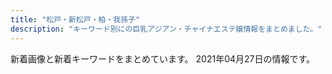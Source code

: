 ```yaml
---
title: "松戸・新松戸・柏・我孫子"
description: "キーワード別にの巨乳アジアン・チャイナエステ嬢情報をまとめました。"
---
```


新着画像と新着キーワードをまとめています。
2021年04月27日の情報です。

<DmmAffiliateIns />
<KeywordTable
  shops={
    [
    {
        "name": "\u30c0\u30a4\u30e4\u30e2\u30f3\u30c9",
        "url": "http://ddiamond.work/",
        "img_links": [
            "http://ddiamond.work/images/head.jpg",
            "http://ddiamond.work/images/ta.jpg",
            "http://ddiamond.work/images/1.jpg",
            "http://ddiamond.work/images/rec1.jpg",
            "http://ddiamond.work/images/news.jpg",
            "http://ddiamond.work/img/yaya1.jpg",
            "http://ddiamond.work/img/susu1.jpg",
            "http://ddiamond.work/img/koko1.jpg",
            "http://ddiamond.work/images/interior_t.jpg",
            "http://ddiamond.work/images/4.jpg",
            "http://ddiamond.work/images/staff_t.jpg",
            "http://ddiamond.work/images/int2.jpg",
            "http://ddiamond.work/images/int1.jpg",
            "http://ddiamond.work/images/tel.jpg",
            "http://ddiamond.work/images/2.jpg",
            "http://ddiamond.work/images/rec2.jpg",
            "http://ddiamond.work/images/sys1.jpg"
        ],
        "keywords": {},
        "station": "JR\u5357\u6d41\u5c71\u99c5\u5317\u53e3"
    },
    {
        "station": "\u516b\u67f1\u99c5",
        "img_links": [
            "http://secret.rankuens.com/css/staff/staff06.jpg",
            "http://secret.rankuens.com/css/osusume02.jpg",
            "http://secret.rankuens.com/css/head.jpg",
            "http://secret.rankuens.com/css/top02-left02a.jpg",
            "http://secret.rankuens.com/css/staff/staff03.jpg",
            "http://secret.rankuens.com/css/nav/nav02.png",
            "http://secret.rankuens.com/css/nav/nav05.png",
            "http://secret.rankuens.com/css/nav/nav04.png",
            "http://secret.rankuens.com/css/staff/staff01.jpg",
            "http://secret.rankuens.com/css/nav/nav01.png",
            "http://secret.rankuens.com/css/staff/staff07.jpg",
            "http://secret.rankuens.com/css/staff/staff05.jpg",
            "http://secret.rankuens.com/css/staff/staff08.jpg",
            "http://secret.rankuens.com/css/staff/staff02.jpg",
            "http://secret.rankuens.com/css/topbottom.jpg",
            "http://secret.rankuens.com/css/nav/nav03.png",
            "http://secret.rankuens.com/css/nav/nav06.png",
            "http://secret.rankuens.com/css/top02-left03.jpg",
            "http://secret.rankuens.com/css/staff/staff04.jpg"
        ],
        "url": "http://secret.rankuens.com/",
        "name": "Secret\u30fb\u30b7\u30fc\u30af\u30ec\u30c3\u30c8",
        "keywords": {
            "88": 1,
            "D": 5,
            "86": 2,
            "89": 2,
            "87": 2,
            "E": 3,
            "91": 1
        }
    },
    {
        "img_links": [
            "http://mulan.refle.shop/wp-content/uploads/2021/04/u37526758901461759256fm26gp0-400x500.jpg",
            "http://mulan.refle.shop/wp-content/uploads/2021/04/u37526758901461759256fm26gp0.jpg",
            "http://aqut.sakura.ne.jp/mulan/wp-content/uploads/2021/04/980x550.jpg",
            "http://aqut.sakura.ne.jp/mulan/wp-content/uploads/2021/04/980x450.jpg",
            "http://mulan.refle.shop/wp-content/uploads/2021/04/srchttp___5b0988e595225.cdn_.sohucs.com_images_20190807_ccfbe2778e8d4bbc91d3d9e53c769963.jpeg",
            "http://aqut.sakura.ne.jp/mulan/wp-content/uploads/2021/04/640x905.jpg"
        ],
        "station": "JR\u67cf\u99c5\u6771\u53e3",
        "keywords": {},
        "name": "\u30e0\u30fc\u30e9\u30f3",
        "url": "http://mulan.refle.shop/"
    },
    {
        "station": "JR\u677e\u6238\u99c5\u6771\u53e3",
        "name": "Pinky",
        "url": "http://pinky.ests.jp/",
        "keywords": {
            "85": 10,
            "87": 4,
            "83": 3,
            "86": 7,
            "E": 1,
            "C": 42,
            "D": 15
        },
        "img_links": [
            "http://pinky.ests.jp/photos/sites/41/2020/12/2020122317221995.jpg",
            "http://pinky.ests.jp/images/room1.jpg",
            "http://pinky.ests.jp/images/staff0.jpg",
            "http://pinky.ests.jp/photos/sites/41/2018/02/2018021503571459.jpg",
            "http://pinky.ests.jp/photos/sites/41/2018/05/2018051009221193.jpg",
            "http://pinky.ests.jp/photos/sites/41/2018/02/2018021206014711.jpg",
            "http://pinky.ests.jp/photos/sites/41/2020/07/2020070113444471.jpg",
            "http://pinky.ests.jp/photos/sites/41/2019/05/2019050315541711.jpg",
            "http://pinky.ests.jp/photos/sites/41/2018/02/2018022305081948.jpg",
            "http://pinky.ests.jp/photos/sites/41/2020/03/202003311902414.jpg",
            "http://pinky.ests.jp/photos/sites/41/2020/01/2020012717085182.jpg",
            "http://pinky.ests.jp/photos/sites/41/2018/05/2018052407323023.jpg",
            "http://pinky.ests.jp/photos/sites/41/2020/01/2020012318124421.jpg",
            "http://pinky.ests.jp/photos/sites/41/2018/05/2018052106183295.jpg",
            "http://pinky.ests.jp/photos/sites/41/2017/10/2017100310324927.jpg",
            "http://pinky.ests.jp/photos/sites/41/2017/03/2.jpg",
            "http://pinky.ests.jp/photos/sites/41/2019/01/2019011416495971.jpg",
            "http://pinky.ests.jp/images/pick.jpg",
            "http://pinky.ests.jp/photos/sites/41/2020/01/2020011612505779.jpg",
            "http://pinky.ests.jp/photos/sites/41/2019/04/201904271525014.jpg",
            "http://pinky.ests.jp/photos/sites/41/2019/08/2019082212025765.jpg",
            "http://pinky.ests.jp/photos/sites/41/2019/08/2019082212000482.jpg",
            "http://pinky.ests.jp/images/s_staff.png",
            "http://pinky.ests.jp/photos/sites/41/2018/04/2018041109544793.jpg",
            "http://pinky.ests.jp/images/s_link.png",
            "http://pinky.ests.jp/photos/sites/41/2017/11/2017111705455167.jpg",
            "http://pinky.ests.jp/photos/sites/41/2019/03/2019032615535586.jpg",
            "http://pinky.ests.jp/images/top.png",
            "http://pinky.ests.jp/photos/sites/41/2020/01/2020011013071324.jpg",
            "http://pinky.ests.jp/photos/sites/41/2018/06/2018061105211179.jpg",
            "http://pinky.ests.jp/photos/sites/41/2018/05/2018050207171151.jpg",
            "http://pinky.ests.jp/photos/sites/41/2019/08/2019080916421967.jpg",
            "http://pinky.ests.jp/photos/sites/41/2018/09/201809050707425.jpg",
            "http://pinky.ests.jp/images/room4.jpg",
            "http://pinky.ests.jp/photos/sites/41/2020/07/2020073117282581.jpg",
            "http://pinky.ests.jp/photos/sites/41/2018/12/2018122816184851.jpg",
            "http://pinky.ests.jp/images/room3.jpg",
            "http://pinky.ests.jp/images/mobile.jpg",
            "http://pinky.ests.jp/images/room2.jpg",
            "http://pinky.ests.jp/photos/sites/41/2017/10/2017102104274221.jpeg",
            "http://pinky.ests.jp/images/girl-z2.jpg",
            "http://pinky.ests.jp/photos/sites/41/2017/07/01.jpg",
            "http://pinky.ests.jp/photos/sites/41/2018/07/2018070506262885.jpg",
            "http://pinky.ests.jp/images/news.jpg",
            "http://pinky.ests.jp/photos/sites/41/2017/10/2017100310321223.jpg",
            "http://pinky.ests.jp/photos/sites/41/2020/01/2020011013071732.jpg",
            "http://pinky.ests.jp/photos/sites/41/2017/09/2017091609572086.jpg",
            "http://pinky.ests.jp/photos/sites/41/2020/03/2020032718060170.jpg",
            "http://pinky.ests.jp/images/girl-z1.jpg",
            "http://pinky.ests.jp/photos/sites/41/2021/01/2021010819010483.jpg",
            "http://pinky.ests.jp/photos/sites/41/2019/01/2019012814280336.jpg",
            "http://pinky.ests.jp/photos/sites/41/2018/02/2018021404565599.jpg",
            "http://pinky.ests.jp/photos/sites/41/2016/12/staff14.jpg",
            "http://pinky.ests.jp/photos/sites/41/2021/02/2021020214092749.jpg",
            "http://pinky.ests.jp/photos/sites/41/2020/08/2020080710524457.jpg",
            "http://pinky.ests.jp/photos/sites/41/2016/12/staff13.jpg",
            "http://pinky.ests.jp/photos/sites/41/2018/07/2018070904501423.jpg",
            "http://pinky.ests.jp/photos/sites/41/2018/02/2018021903035949.jpg"
        ]
    },
    {
        "name": "\u30e9\u30d9\u30f3\u30c0\u30fc",
        "url": "http://lavender-massage.work/",
        "keywords": {
            "86": 1,
            "C": 23,
            "83": 1,
            "84": 2,
            "85": 5
        },
        "img_links": [
            "http://lavender-massage.work/img/sta39.jpg",
            "http://lavender-massage.work/img/sta43.jpg",
            "http://lavender-massage.work/img/sta38.jpg",
            "http://lavender-massage.work/i/img/g038.jpg",
            "http://lavender-massage.work/img/s38.jpg",
            "http://lavender-massage.work/i/img/g033.jpg",
            "http://lavender-massage.work/i/img/r4.jpg",
            "http://lavender-massage.work/i/img/g39.jpg",
            "http://lavender-massage.work/i/img/g042.jpg",
            "http://lavender-massage.work/i/img/r1.jpg",
            "http://lavender-massage.work/img/st43.jpg",
            "http://lavender-massage.work/img/s43.jpg",
            "http://lavender-massage.work/img/s39.jpg",
            "http://lavender-massage.work/img/st32.jpg",
            "http://lavender-massage.work/img/st33.jpg",
            "http://lavender-massage.work/img/s36.jpg",
            "http://lavender-massage.work/i/img/g039.jpg",
            "http://lavender-massage.work/img/sta32.jpg",
            "http://lavender-massage.work/i/img/r3.jpg",
            "http://lavender-massage.work/i/img/r2.jpg",
            "http://lavender-massage.work/img/s42.jpg",
            "http://lavender-massage.work/img/mo.png",
            "http://lavender-massage.work/img/sta42.jpg",
            "http://lavender-massage.work/img/sta36.jpg",
            "http://lavender-massage.work/img/s41.jpg",
            "http://lavender-massage.work/img/sta44.jpg",
            "http://lavender-massage.work/img/st41.jpg",
            "http://lavender-massage.work/img/s33.jpg",
            "http://lavender-massage.work/img/st44.jpg",
            "http://lavender-massage.work/img/sta41.jpg",
            "http://lavender-massage.work/img/s44.jpg",
            "http://lavender-massage.work/img/st38.jpg",
            "http://lavender-massage.work/img/botton.jpg",
            "http://lavender-massage.work/img/sta33.jpg",
            "http://lavender-massage.work/img/st39.jpg",
            "http://lavender-massage.work/img/st42.jpg",
            "http://lavender-massage.work/i/img/g043.jpg",
            "http://lavender-massage.work/i/img/g041.jpg",
            "http://lavender-massage.work/img/st36.jpg",
            "http://lavender-massage.work/i/img/g044.jpg",
            "http://lavender-massage.work/i/img/g032.jpg",
            "http://lavender-massage.work/i/img/g036.jpg",
            "http://lavender-massage.work/img/st039.jpg"
        ],
        "station": "JR\u65b0\u677e\u6238\u99c5"
    },
    {
        "station": "JR\u65b0\u677e\u6238\u99c5",
        "url": "http://www.f-relax.info/",
        "img_links": [
            "http://www.f-relax.info/images/staff_15.jpg",
            "http://www.f-relax.info/images/r04.jpg",
            "http://www.f-relax.info/images/upload/thumb/b9878b9ef72df6a4.jpg",
            "http://www.f-relax.info/images/upload/thumb/e453e3ea4fb35a5d.jpg",
            "http://www.f-relax.info/images/upload/261451228020b8ac.jpg",
            "http://www.f-relax.info/images/upload/f3d7b39c6d7abb73.jpg",
            "http://www.f-relax.info/images/upload/thumb/22a60a64e55c8ac5.jpg",
            "http://www.f-relax.info/images/upload/thumb/b2fbaab04713ae61.jpg",
            "http://www.f-relax.info/s/images/icon_topics.png",
            "http://www.f-relax.info/images/index_13.jpg",
            "http://www.f-relax.info/images/index_05.jpg",
            "http://www.f-relax.info/images/upload/thumb/5a2e6e19462584a5.jpg",
            "http://www.f-relax.info/images/upload/thumb/50efc8d98a88b6e4.jpg",
            "http://www.f-relax.info/images/rec_15.jpg",
            "http://www.f-relax.info/images/01.jpg",
            "http://www.f-relax.info/images/acc_01.jpg",
            "http://www.f-relax.info/images/upload/74cead40c075ac87.jpg",
            "http://www.f-relax.info/images/icon_staff.png",
            "http://www.f-relax.info/images/02.jpg",
            "http://www.f-relax.info/images/upload/thumb/8cf46674946522a3.jpg",
            "http://www.f-relax.info/images/upload/thumb/74cead40c075ac87.jpg",
            "http://www.f-relax.info/images/index_09.jpg",
            "http://www.f-relax.info/images/index_08.jpg",
            "http://www.f-relax.info/girl/01.jpg",
            "http://www.f-relax.info/images/upload/thumb/169794904bc8bb96.jpg",
            "http://www.f-relax.info/images/upload/thumb/fe8ffcda2a9e6d0c.jpg",
            "http://www.f-relax.info/images/upload/thumb/2c3e8d2ff71e3e7d.jpg",
            "http://www.f-relax.info/images/r03.jpg",
            "http://www.f-relax.info/images/index_02.jpg",
            "http://www.f-relax.info/images/index_07.jpg",
            "http://www.f-relax.info/images/line.jpg",
            "http://www.f-relax.info/images/upload/ea6361498f69fd6d.jpg",
            "http://www.f-relax.info/images/upload/thumb/734735c68ba6218b.jpg",
            "http://www.f-relax.info/images/upload/thumb/348a80b9eaf5af17.jpg",
            "http://www.f-relax.info/s/images/icon_tel.png",
            "http://www.f-relax.info/images/upload/thumb/b35205931d430e00.jpg",
            "http://www.f-relax.info/s/images/icon_info.png",
            "http://www.f-relax.info/images/upload/thumb/e14b15ba5dcba53e.jpg",
            "http://www.f-relax.info/images/upload/thumb/261451228020b8ac.jpg",
            "http://www.f-relax.info/images/index_03.jpg",
            "http://www.f-relax.info/images/upload/9e5569f2e80ca2f1.jpg",
            "http://www.f-relax.info/s/images/icon_staff.png",
            "http://www.f-relax.info/images/index_06.jpg",
            "http://www.f-relax.info/images/upload/d7f4cbf6691ac12e.jpg",
            "http://www.f-relax.info/images/r01.jpg",
            "http://www.f-relax.info/images/upload/thumb/bcd6f84a5b94eef3.jpg",
            "http://www.f-relax.info/images/info_15.jpg",
            "http://www.f-relax.info/images/icon_tel.png",
            "http://www.f-relax.info/images/index_04.jpg",
            "http://www.f-relax.info/images/upload/thumb/d7f4cbf6691ac12e.jpg",
            "http://www.f-relax.info/images/index_15.jpg",
            "http://www.f-relax.info/images/03.jpg",
            "http://www.f-relax.info/images/index_10.jpg",
            "http://www.f-relax.info/images/upload/734735c68ba6218b.jpg",
            "http://www.f-relax.info/images/rec.jpg",
            "http://www.f-relax.info/images/04.jpg",
            "http://www.f-relax.info/girl/09.jpg",
            "http://www.f-relax.info/images/upload/thumb/6dfdb0bfcfd9c1f5.jpg",
            "http://www.f-relax.info/images/icon_covergirl.png",
            "http://www.f-relax.info/images/index_18.jpg",
            "http://www.f-relax.info/images/icon_top.png",
            "http://www.f-relax.info/images/upload/7671fb5373806ec5.jpg",
            "http://www.f-relax.info/images/index_19.jpg",
            "http://www.f-relax.info/images/upload/5a2e6e19462584a5.jpg",
            "http://www.f-relax.info/images/upload/thumb/7671fb5373806ec5.jpg",
            "http://www.f-relax.info/images/upload/thumb/ea6361498f69fd6d.jpg",
            "http://www.f-relax.info/images/icon_info.png",
            "http://www.f-relax.info/s/images/icon_top.png",
            "http://www.f-relax.info/images/upload/thumb/b4a26ca05246874e.jpg",
            "http://www.f-relax.info/images/index_01.jpg",
            "http://www.f-relax.info/images/upload/169794904bc8bb96.jpg",
            "http://www.f-relax.info/images/index_11.jpg",
            "http://www.f-relax.info/images/r02.jpg",
            "http://www.f-relax.info/images/upload/thumb/9e5569f2e80ca2f1.jpg",
            "http://www.f-relax.info/images/upload/thumb/06d312c8ef897f57.jpg",
            "http://www.f-relax.info/images/icon_topics.png",
            "http://www.f-relax.info/images/index_14.jpg",
            "http://www.f-relax.info/images/upload/thumb/f3d7b39c6d7abb73.jpg"
        ],
        "keywords": {
            "85": 10,
            "89": 6,
            "88": 2,
            "E": 3,
            "\u4e73": 1,
            "C": 12,
            "D": 6,
            "83": 2,
            "\u80f8": 1
        },
        "name": "\u98a8\u697d\u91cc"
    },
    {
        "url": "http://ziotyu.xyz/",
        "name": "\u604b\u3054\u3053\u308d",
        "keywords": {},
        "station": "JR\u5357\u6d41\u5c71\u99c5\u5317\u53e3",
        "img_links": []
    },
    {
        "station": "\u4e94\u9999\u99c5\u6771\u53e3",
        "url": "http://www.n-rakuen.work/",
        "keywords": {},
        "name": "\u7652\u3057\u306e\u7cbe\u970a",
        "img_links": [
            "http://www.n-rakuen.work/img/koko1.jpg",
            "http://www.n-rakuen.work/si/s2.png",
            "http://www.n-rakuen.work/img/koko2.jpg",
            "http://www.n-rakuen.work/images/staff_t.jpg",
            "http://www.n-rakuen.work/si/i4.png",
            "http://www.n-rakuen.work/images/int2.jpg",
            "http://www.n-rakuen.work/images/news.jpg",
            "http://www.n-rakuen.work/images/3.jpg",
            "http://www.n-rakuen.work/img/moe1.jpg",
            "http://www.n-rakuen.work/images/tel.jpg",
            "http://www.n-rakuen.work/img/natumi2.jpg",
            "http://www.n-rakuen.work/images/8.jpg",
            "http://www.n-rakuen.work/si/i2.png",
            "http://www.n-rakuen.work/si/s3.png",
            "http://www.n-rakuen.work/images/5.jpg",
            "http://www.n-rakuen.work/images/int1.jpg",
            "http://www.n-rakuen.work/images/sisu.jpg",
            "http://www.n-rakuen.work/si/i1.png",
            "http://www.n-rakuen.work/images/2.jpg",
            "http://www.n-rakuen.work/images/interior_t.jpg",
            "http://www.n-rakuen.work/images/mobile.jpg",
            "http://www.n-rakuen.work/si/s1.png",
            "http://www.n-rakuen.work/si/s4.png",
            "http://www.n-rakuen.work/images/sys.jpg",
            "http://www.n-rakuen.work/images/head.jpg",
            "http://www.n-rakuen.work/img/moe2.jpg",
            "http://www.n-rakuen.work/img/natumi1.jpg",
            "http://www.n-rakuen.work/img/sasa2.jpg",
            "http://www.n-rakuen.work/si/i3.png",
            "http://www.n-rakuen.work/img/sasa1.jpg"
        ]
    },
    {
        "name": "First Class\uff5e\u30d5\u30a1\u30fc\u30b9\u30c8\u30af\u30e9\u30b9",
        "station": "\u516b\u67f1\u99c5\u5357\u53e3",
        "url": "http://y-yu.work/",
        "keywords": {},
        "img_links": [
            "http://y-yu.work/images/news.jpg",
            "http://y-yu.work/images/int2.png",
            "http://y-yu.work/staff/goku.jpg",
            "http://y-yu.work/images/sys.png",
            "http://y-yu.work/images/tel.png",
            "http://y-yu.work/images/menu/top.png",
            "http://y-yu.work/staff/kumi.jpg",
            "http://y-yu.work/images/menu/interior.png",
            "http://y-yu.work/images/tg.png",
            "http://y-yu.work/images/time.jpg",
            "http://y-yu.work/img/goku1.jpg",
            "http://y-yu.work/images/interior_t.jpg",
            "http://y-yu.work/images/right.png",
            "http://y-yu.work/img/erina1.jpg",
            "http://y-yu.work/staff/erina.jpg",
            "http://y-yu.work/images/rec.jpg",
            "http://y-yu.work/img/an1.jpg",
            "http://y-yu.work/images/menu/staff.png",
            "http://y-yu.work/images/ac1.jpg",
            "http://y-yu.work/images/int1.jpg",
            "http://y-yu.work/images/sisu.jpg",
            "http://y-yu.work/images/staff_t.jpg",
            "http://y-yu.work/staff/an.jpg",
            "http://y-yu.work/img/kumi1.jpg"
        ]
    },
    {
        "name": "Athena\uff5e\u30a2\u30c6\u30fc\u30ca\uff5e",
        "station": "JR\u5929\u738b\u53f0\u99c5\u5357\u53e3",
        "keywords": {
            "89": 1,
            "85": 2,
            "C": 2,
            "94": 2,
            "F": 2,
            "D": 3,
            "\u80f8": 1,
            "E": 1,
            "86": 3
        },
        "url": "http://ninutctorlo.xyz/",
        "img_links": [
            "http://ninutctorlo.xyz/static/picture/nav-004.png",
            "http://ninutctorlo.xyz/static/picture/top-right03.png",
            "http://ninutctorlo.xyz/static/picture/nav-005.png",
            "http://ninutctorlo.xyz/static/picture/nav-002.png",
            "http://ninutctorlo.xyz/images/bannar02.png",
            "http://ninutctorlo.xyz/uploads/210407/1-21040G330363I.jpg",
            "http://ninutctorlo.xyz/static/picture/tel.png",
            "http://ninutctorlo.xyz/uploads/210308/1-21030Q13315957.png",
            "http://ninutctorlo.xyz/images/bannar01.png",
            "http://ninutctorlo.xyz/static/picture/cam02.jpg",
            "http://ninutctorlo.xyz/static/picture/nav-001.png",
            "http://ninutctorlo.xyz/uploads/210419/1-21041916443JM.jpg",
            "http://ninutctorlo.xyz/uploads/210308/1-21030Q12Z4223.png",
            "http://ninutctorlo.xyz/uploads/210308/1-21030Q1322L04.png",
            "http://ninutctorlo.xyz/uploads/210419/1-210419164Ta08.jpg",
            "http://ninutctorlo.xyz/uploads/210419/1-210419164030253.jpg",
            "http://ninutctorlo.xyz/static/picture/nav-006.png",
            "http://ninutctorlo.xyz/uploads/210308/1-21030Q123494W.png",
            "http://ninutctorlo.xyz/uploads/210419/1-210419164R4262.jpg",
            "http://ninutctorlo.xyz/uploads/210308/1-21030Q13124U2.png",
            "http://ninutctorlo.xyz/static/picture/nav-003.png",
            "http://ninutctorlo.xyz/static/picture/baner.jpg",
            "http://ninutctorlo.xyz/static/picture/top-right001.png"
        ]
    },
    {
        "keywords": {
            "89": 1,
            "88": 1,
            "86": 1,
            "87": 1
        },
        "img_links": [
            "http://es-candy.work/img/nanami1.jpg",
            "http://es-candy.work/images/int2.jpg",
            "http://es-candy.work/sp/images/int1.jpg",
            "http://es-candy.work/sp/images/news.jpg",
            "http://es-candy.work/images/head.jpg",
            "http://es-candy.work/images/ac2.jpg",
            "http://es-candy.work/sp/images/tel.jpg",
            "http://es-candy.work/sp/images/ac1.jpg",
            "http://es-candy.work/images/2.jpg",
            "http://es-candy.work/sp/images/footer.jpg",
            "http://es-candy.work/images/int4.jpg",
            "http://es-candy.work/sp/images/top.jpg",
            "http://es-candy.work/sp/staff/yui.jpg",
            "http://es-candy.work/sp/img/yui1.jpg",
            "http://es-candy.work/sp/images/sys1.jpg",
            "http://es-candy.work/img/yui1.jpg",
            "http://es-candy.work/images/news.jpg",
            "http://es-candy.work/images/ac1.jpg",
            "http://es-candy.work/img/rina1.jpg",
            "http://es-candy.work/staff/yui.jpg",
            "http://es-candy.work/images/tr.jpg",
            "http://es-candy.work/sp/staff/nanami.jpg",
            "http://es-candy.work/images/staff_t.jpg",
            "http://es-candy.work/sp/menu/staff.jpg",
            "http://es-candy.work/sp/images/topgirl.jpg",
            "http://es-candy.work/images/sys2.jpg",
            "http://es-candy.work/sp/img/sati1.jpg",
            "http://es-candy.work/images/rec1.jpg",
            "http://es-candy.work/images/sm.jpg",
            "http://es-candy.work/sp/images/rec2.jpg",
            "http://es-candy.work/staff/sati.jpg",
            "http://es-candy.work/sp/menu/home.jpg",
            "http://es-candy.work/sp/images/sys2.jpg",
            "http://es-candy.work/staff/rina.jpg",
            "http://es-candy.work/sp/images/int3.jpg",
            "http://es-candy.work/images/rec2.jpg",
            "http://es-candy.work/sp/images/rec1.jpg",
            "http://es-candy.work/images/1.jpg",
            "http://es-candy.work/sp/staff/rina.jpg",
            "http://es-candy.work/sp/images/interior_t.jpg",
            "http://es-candy.work/images/sys1.jpg",
            "http://es-candy.work/sp/img/rina1.jpg",
            "http://es-candy.work/sp/img/nanami1.jpg",
            "http://es-candy.work/images/3.jpg",
            "http://es-candy.work/images/int3.jpg",
            "http://es-candy.work/sp/images/newsb.jpg",
            "http://es-candy.work/images/interior_t.jpg",
            "http://es-candy.work/sp/images/int4.jpg",
            "http://es-candy.work/sp/images/pc.jpg",
            "http://es-candy.work/sp/images/head.jpg",
            "http://es-candy.work/sp/images/staff_t.jpg",
            "http://es-candy.work/staff/nanami.jpg",
            "http://es-candy.work/images/sisu1.jpg",
            "http://es-candy.work/sp/images/int2.jpg",
            "http://es-candy.work/images/4.jpg",
            "http://es-candy.work/images/up.png",
            "http://es-candy.work/sp/images/comment.jpg",
            "http://es-candy.work/images/tgirl.jpg",
            "http://es-candy.work/images/sisu2.jpg",
            "http://es-candy.work/images/sisu_t.jpg",
            "http://es-candy.work/images/int1.jpg",
            "http://es-candy.work/sp/images/ac2.jpg",
            "http://es-candy.work/sp/staff/sati.jpg",
            "http://es-candy.work/sp/images/sisu.jpg",
            "http://es-candy.work/sp/menu/interior.jpg",
            "http://es-candy.work/img/sati1.jpg"
        ],
        "url": "http://es-candy.work/",
        "station": "JR\u65b0\u677e\u6238\u99c5",
        "name": "LOVER"
    },
    {
        "url": "http://more.esthe.me/",
        "station": "JR\u67cf\u99c5\u5357\u53e3",
        "img_links": [],
        "name": "MORE\u30fb\u30e2\u30a2",
        "keywords": {}
    },
    {
        "img_links": [
            "http://www.momoen.relaxmens.com/files/001-03.jpg",
            "http://www.momoen.relaxmens.com/files/005-02.jpg",
            "http://www.momoen.relaxmens.com/files/013-03.jpg",
            "http://www.momoen.relaxmens.com/files/013.jpg",
            "http://www.momoen.relaxmens.com/images/barSystem.png",
            "http://www.momoen.relaxmens.com/files/001.jpg",
            "http://www.momoen.relaxmens.com/files/003-03.jpg",
            "http://www.momoen.relaxmens.com/files/005-03.jpg",
            "http://www.momoen.relaxmens.com/files/002-02.jpg",
            "http://www.momoen.relaxmens.com/files/009-03.jpg",
            "http://www.momoen.relaxmens.com/files/012-03.jpg",
            "http://www.momoen.relaxmens.com/images/barAccess.png",
            "http://www.momoen.relaxmens.com/files/012.jpg",
            "http://www.momoen.relaxmens.com/images/barSchedule.png",
            "http://www.momoen.relaxmens.com/images/barTherapist.png",
            "http://www.momoen.relaxmens.com/files/002.jpg",
            "http://www.momoen.relaxmens.com/files/003-02.jpg",
            "http://www.momoen.relaxmens.com/files/002-03.jpg",
            "http://www.momoen.relaxmens.com/files/007.jpg",
            "http://www.momoen.relaxmens.com/images/time.png",
            "http://www.momoen.relaxmens.com/images/header.png",
            "http://www.momoen.relaxmens.com/images/btnTop.png",
            "http://www.momoen.relaxmens.com/files/009-02.jpg",
            "http://www.momoen.relaxmens.com/files/007-03.jpg",
            "http://www.momoen.relaxmens.com/images/concept.png",
            "http://www.momoen.relaxmens.com/files/013-02.jpg",
            "http://www.momoen.relaxmens.com/images/barLink.png",
            "http://www.momoen.relaxmens.com/files/011-02.jpg",
            "http://www.momoen.relaxmens.com/files/008-02.jpg",
            "http://www.momoen.relaxmens.com/files/001-02.jpg",
            "http://www.momoen.relaxmens.com/images/backBtn.png",
            "http://www.momoen.relaxmens.com/files/008-03.jpg",
            "http://www.momoen.relaxmens.com/images/barRecruit.png",
            "http://www.momoen.relaxmens.com/files/011.jpg",
            "http://www.momoen.relaxmens.com/files/008.jpg",
            "http://www.momoen.relaxmens.com/images/contentBottom.jpg",
            "http://www.momoen.relaxmens.com/images/barProfile.png",
            "http://www.momoen.relaxmens.com/images/barProfileSche.png",
            "http://www.momoen.relaxmens.com/files/011-03.jpg",
            "http://www.momoen.relaxmens.com/files/005.jpg",
            "http://www.momoen.relaxmens.com/files/003.jpg",
            "http://www.momoen.relaxmens.com/files/012-02.jpg",
            "http://www.momoen.relaxmens.com/files/009.jpg",
            "http://www.momoen.relaxmens.com/files/007-02.jpg"
        ],
        "name": "\u6843\u306e\u5712",
        "station": "\u65b0\u938c\u30f6\u8c37\u99c5",
        "keywords": {
            "86": 8,
            "C": 4,
            "87": 32,
            "D": 36
        },
        "url": "http://www.momoen.relaxmens.com/"
    },
    {
        "station": "\u5357\u6d41\u5c71\u99c5A2\u51fa\u53e3",
        "img_links": [
            "http://chokohoto.xyz/style/images/zhuyi.jpg",
            "http://chokohoto.xyz/style/images/t3.png",
            "http://chokohoto.xyz/uploads/200608/1-20060QK101292.jpg",
            "http://chokohoto.xyz/style/images/sys.jpg",
            "http://chokohoto.xyz/style/images/index-miru_18.jpg",
            "http://chokohoto.xyz/style/images/index-miru_06.jpg",
            "http://chokohoto.xyz/style/images/s-bian.png",
            "http://chokohoto.xyz/style/images/t2.png",
            "http://chokohoto.xyz/uploads/210305/1-210305140R01c.jpg",
            "http://chokohoto.xyz/uploads/190129/1-1Z129133H9E3.jpg",
            "http://chokohoto.xyz/uploads/200608/1-20060QK1404Q.jpg",
            "http://chokohoto.xyz/style/images/index-miru_03.jpg",
            "http://chokohoto.xyz/style/images/t4.jpg",
            "http://chokohoto.xyz/uploads/210215/1-21021515321VH.jpg",
            "http://chokohoto.xyz/uploads/201203/1-2012031HR6309.jpg",
            "http://chokohoto.xyz/style/images/nav-sys.jpg",
            "http://chokohoto.xyz/uploads/201203/1-2012031HIV52.jpg",
            "http://chokohoto.xyz/style/images/t6.jpg",
            "http://chokohoto.xyz/uploads/200608/1-20060QK211234.jpg",
            "http://chokohoto.xyz/style/images/nav2-sta.png"
        ],
        "name": "37.5\u2103",
        "url": "http://chokohoto.xyz/",
        "keywords": {}
    },
    {
        "url": "http://raku.est-u.com/",
        "station": "\u516b\u67f1\u99c5",
        "img_links": [
            "http://raku.est-u.com/images/index_11.png",
            "http://raku.est-u.com/images/index3_10.png",
            "http://raku.est-u.com/images/s2.jpg",
            "http://raku.est-u.com/images/s1.jpg",
            "http://raku.est-u.com/images/index_08.png",
            "http://raku.est-u.com/images/faq.png",
            "http://raku.est-u.com/staff/aya.jpg",
            "http://raku.est-u.com/images/s4.jpg",
            "http://raku.est-u.com/images/index2_10.png",
            "http://raku.est-u.com/staff/haru.jpg",
            "http://raku.est-u.com/staff/risa2.jpg",
            "http://raku.est-u.com/images/s3.jpg",
            "http://raku.est-u.com/images/index_14.png",
            "http://raku.est-u.com/images/index_16.png",
            "http://raku.est-u.com/staff/yuri.jpg",
            "http://raku.est-u.com/images/index_15.png",
            "http://raku.est-u.com/staff/haru2.jpg",
            "http://raku.est-u.com/images/index_07.png",
            "http://raku.est-u.com/images/index_02.png",
            "http://raku.est-u.com/images/index_09.png",
            "http://raku.est-u.com/staff/1.jpg",
            "http://raku.est-u.com/images/index_06.png",
            "http://raku.est-u.com/staff/ai.jpg",
            "http://raku.est-u.com/images/staff.png",
            "http://raku.est-u.com/images/index_05.png",
            "http://raku.est-u.com/staff/yuri2.jpg",
            "http://raku.est-u.com/images/index_10.png",
            "http://raku.est-u.com/staff/risa.jpg",
            "http://raku.est-u.com/images/index_04.png",
            "http://raku.est-u.com/staff/momo.jpg",
            "http://raku.est-u.com/staff/riri.jpg"
        ],
        "name": "\u697d\u697d",
        "keywords": {}
    },
    {
        "url": "http://girls.msa.jp/",
        "station": "JR\u677e\u6238\u99c5\u6771\u53e3",
        "keywords": {},
        "name": "\u5c11\u5973\u6642\u4ee3",
        "img_links": [
            "http://girls.msa.jp/images/top/top_02.jpg",
            "http://girls.msa.jp/images/top/top_01.jpg",
            "http://girls.msa.jp/images/top/top_06.jpg",
            "http://girls.msa.jp/images/top/top_04.jpg",
            "http://girls.msa.jp/images/page_top.png",
            "http://girls.msa.jp/images/home/top.jpg",
            "http://girls.msa.jp/images/top/top_05.jpg",
            "http://girls.msa.jp/images/top/top_03.jpg",
            "http://girls.msa.jp/images/staff_image/staf_011a.jpg",
            "http://girls.msa.jp/images/top/top_08.png"
        ]
    },
    {
        "keywords": {
            "86": 4,
            "88": 4,
            "D": 24,
            "87": 20,
            "C": 4
        },
        "img_links": [
            "http://www.oiran.iesjp.info/files/012.jpg",
            "http://www.oiran.iesjp.info/files/009.jpg",
            "http://www.oiran.iesjp.info/files/013.jpg",
            "http://www.oiran.iesjp.info/images/icon_top.png",
            "http://www.oiran.iesjp.info/files/011.jpg",
            "http://www.oiran.iesjp.info/common/images/photo02.jpg",
            "http://www.oiran.iesjp.info/images/icon_tel.png",
            "http://www.oiran.iesjp.info/images/btn2.png",
            "http://www.oiran.iesjp.info/files/005.jpg",
            "http://www.oiran.iesjp.info/common/images/photo03.jpg",
            "http://www.oiran.iesjp.info/images/icon_info.png",
            "http://www.oiran.iesjp.info/images/icon_staff.png",
            "http://www.oiran.iesjp.info/files/003.jpg",
            "http://www.oiran.iesjp.info/images/mainImg_sub.jpg",
            "http://www.oiran.iesjp.info/common/images/photo01.jpg",
            "http://www.oiran.iesjp.info/files/004.jpg"
        ],
        "station": "JR\u65b0\u516b\u67f1\u99c5",
        "name": "\u30c9\u30ad\u30c9\u30ad\u30cf\u30cb\u30fc",
        "url": "http://www.oiran.iesjp.info/"
    },
    {
        "name": "\u3059\u307f\u308c",
        "img_links": [
            "https://sumire08.com/wp-content/uploads/2020/11/ACE363F2-F98D-48C1-84E6-EC0D7CEFEC29-620x1024.jpeg",
            "https://sumire08.com/wp-content/uploads/2019/07/56009B85-F870-4B3B-9FF8-21CD8C0EC755-160x90.jpeg",
            "https://sumire08.com/wp-content/uploads/2019/07/0198D22C-A5E9-448B-8246-2D1FD87415E9-120x68.jpeg",
            "https://sumire08.com/wp-content/uploads/2019/06/88DA8E06-DC87-471F-97D2-9B35F6C1EAF9-120x68.jpeg",
            "https://sumire08.com/wp-content/uploads/2019/06/EB745AF9-1651-4266-B473-E84442AAE4A6-120x68.jpeg",
            "https://sumire08.com/wp-content/uploads/2019/10/94407EEC-DCFC-4142-8205-63C879959CEB.jpeg",
            "https://sumire08.com/wp-content/uploads/2021/03/0E5A8739-FE27-471F-B978-65F978347D00.jpeg",
            "https://sumire08.com/wp-content/uploads/2020/01/345F71DC-DE68-446D-B19D-93DC50E55B5C-160x90.jpeg",
            "https://sumire08.com/wp-content/uploads/2019/07/0198D22C-A5E9-448B-8246-2D1FD87415E9-300x200.jpeg",
            "https://sumire08.com/wp-content/uploads/2019/03/flower-back1049-160x90.jpg",
            "https://sumire08.com/wp-content/uploads/2019/07/1B69056E-3F5C-4E99-8B7F-71E6004F2AB9-160x90.jpeg",
            "https://sumire08.com/wp-content/uploads/2019/07/WeChat-Image_20190726200941.jpg",
            "https://sumire08.com/wp-content/uploads/2020/09/26A536F1-D971-4250-B6B1-462478AF073D-160x90.jpeg",
            "https://sumire08.com/wp-content/uploads/2019/03/4EBE579C-CE3E-4804-8620-E11E8D58FB25.jpeg",
            "https://sumire08.com/wp-content/uploads/2019/03/bk004-1.jpg",
            "https://sumire08.com/wp-content/uploads/2019/03/B6BB0A08-2659-4F1B-BCF6-F5FE2B6F3701.jpeg",
            "https://sumire08.com/wp-content/uploads/2019/07/56009B85-F870-4B3B-9FF8-21CD8C0EC755-300x180.jpeg",
            "https://sumire08.com/wp-content/uploads/2020/09/619B0F47-FB65-4ABE-8732-303480020B26-160x90.jpeg",
            "https://sumire08.com/wp-content/uploads/2019/09/325878A1-1C55-49AC-8BD6-C53B3C6D76D0.jpeg",
            "https://sumire08.com/wp-content/uploads/2019/03/21E4A043-87C3-4B75-895F-E0FBDC8E99A9.jpeg",
            "https://sumire08.com/wp-content/uploads/2020/09/898DFBCC-F518-4ADA-8E86-C6273285E9FE.jpeg",
            "https://sumire08.com/wp-content/uploads/2020/09/C4DE7C44-6432-4BEF-963C-6B836897424D-320x180.jpeg",
            "https://sumire08.com/wp-content/uploads/2020/09/DC01A3CA-FF4D-4AC3-8B2E-1519635952C3-160x90.jpeg",
            "https://sumire08.com/wp-content/uploads/2020/09/83419704-8AFB-4BAF-B5EC-E2B52BD5DF7C-320x180.jpeg",
            "https://sumire08.com/wp-content/uploads/2019/09/\u30e1\u30a4\u30f3\u30b9\u30e9\u30a4\u30c0\u30fc\u30a4\u30e1\u30fc\u30b8\u4e2d\u5fc31.jpg",
            "https://sumire08.com/wp-content/uploads/2020/09/DC01A3CA-FF4D-4AC3-8B2E-1519635952C3-320x180.jpeg",
            "https://sumire08.com/wp-content/uploads/2019/04/76DD58DB-FDAE-4D56-BA5A-8B8E3F779211-160x90.jpeg",
            "https://sumire08.com/wp-content/uploads/2019/06/FAC1DEBE-4029-4907-928C-E59005546A98-120x68.jpeg",
            "https://sumire08.com/wp-content/uploads/2019/03/GK059_350A.jpg",
            "https://sumire08.com/wp-content/uploads/2019/07/0198D22C-A5E9-448B-8246-2D1FD87415E9-300x180.jpeg",
            "https://sumire08.com/wp-content/uploads/2019/03/8061AAED-5A22-454C-9644-258D4AAA56D9.jpeg",
            "https://sumire08.com/wp-content/uploads/2019/09/22C5211A-5CE9-4FF7-9597-C84C6EC9D2C3.jpeg",
            "https://sumire08.com/wp-content/uploads/2019/03/GK061_350A.jpg",
            "https://sumire08.com/wp-content/uploads/2019/09/12791E13-31BE-4C40-A77F-A967E5FB1622.jpeg",
            "https://sumire08.com/wp-content/uploads/2021/03/BEAB89DD-36A4-430C-86AF-25C6D5175B56-160x90.png",
            "https://sumire08.com/wp-content/uploads/2019/03/5BF21ED1-6E3F-40F5-90F5-AFF002B0F4D1.jpeg",
            "https://sumire08.com/wp-content/uploads/2019/07/836D4D0B-3584-48E2-960E-AEDE1593D320.jpeg",
            "https://sumire08.com/wp-content/uploads/2019/09/\u30b3\u30f3\u30c6\u30f3\u30c41A.jpg",
            "https://sumire08.com/wp-content/uploads/2019/06/FA1314BC-C8A1-428B-A668-A693A8969285-120x68.jpeg",
            "https://sumire08.com/wp-content/uploads/2019/04/321B3864-B704-4F0A-90DA-22A3998EA845.jpeg",
            "https://sumire08.com/wp-content/uploads/2019/04/056E9668-8936-4183-9339-0EC56BB0B591.jpeg",
            "https://sumire08.com/wp-content/uploads/2019/06/EB745AF9-1651-4266-B473-E84442AAE4A6-160x90.jpeg",
            "https://sumire08.com/wp-content/uploads/2019/09/top_03.jpg",
            "https://sumire08.com/wp-content/uploads/2020/09/C4AAD404-2CE0-491A-A0AB-7658AD4D3871-120x68.jpeg",
            "https://sumire08.com/wp-content/uploads/2020/09/C4AAD404-2CE0-491A-A0AB-7658AD4D3871-160x90.jpeg",
            "https://sumire08.com/wp-content/uploads/2020/02/6BF2E039-EC6F-44C1-AB74-DE9051AEAC7D-160x90.jpeg",
            "https://sumire08.com/wp-content/uploads/2019/03/2BE9921E-1771-4C66-93CF-E26F505DCC87-160x90.jpeg",
            "https://sumire08.com/wp-content/uploads/2020/09/C4AAD404-2CE0-491A-A0AB-7658AD4D3871.jpeg",
            "https://sumire08.com/wp-content/uploads/2019/06/EB745AF9-1651-4266-B473-E84442AAE4A6-320x180.jpeg",
            "https://sumire08.com/wp-content/uploads/2020/09/74EB8777-E396-43D8-8098-FFF449CF98DB-644x1024.jpeg",
            "https://sumire08.com/wp-content/uploads/2019/06/88DA8E06-DC87-471F-97D2-9B35F6C1EAF9-320x180.jpeg",
            "https://sumire08.com/wp-content/uploads/2019/06/FA1314BC-C8A1-428B-A668-A693A8969285-160x90.jpeg",
            "https://sumire08.com/wp-content/uploads/2019/06/FAC1DEBE-4029-4907-928C-E59005546A98-160x90.jpeg",
            "https://sumire08.com/wp-content/uploads/2020/09/C4AAD404-2CE0-491A-A0AB-7658AD4D3871-320x180.jpeg",
            "https://sumire08.com/wp-content/uploads/2019/03/1150EB8A-7284-4825-AF6E-AAD665667452.jpeg",
            "https://sumire08.com/wp-content/uploads/2019/06/FA1314BC-C8A1-428B-A668-A693A8969285-320x180.jpeg",
            "https://sumire08.com/wp-content/uploads/2021/02/C0F3F85E-674A-4FAF-A7A0-9102881BF705-120x68.jpeg",
            "https://sumire08.com/wp-content/uploads/2019/07/0198D22C-A5E9-448B-8246-2D1FD87415E9-160x90.jpeg",
            "https://sumire08.com/wp-content/uploads/2019/06/88DA8E06-DC87-471F-97D2-9B35F6C1EAF9-160x90.jpeg",
            "https://sumire08.com/wp-content/uploads/2019/09/\u30e2\u30d0\u30a4\u30eb\u7528\u30b9\u30e9\u30a4\u30c0\u30fc\u30a4\u30e1\u30fc\u30b8\u4e2d\u5fc31.jpg",
            "https://sumire08.com/wp-content/uploads/2019/04/S__1425425-120x68.jpg",
            "https://sumire08.com/wp-content/uploads/2019/05/S__2785293.jpg",
            "https://sumire08.com/wp-content/uploads/2020/09/44A30A8D-E1A7-479A-BDD3-B7EAC5E292BD-614x1024.jpeg",
            "https://sumire08.com/wp-content/uploads/2019/07/1B69056E-3F5C-4E99-8B7F-71E6004F2AB9-300x180.jpeg",
            "https://sumire08.com/wp-content/uploads/2019/07/56009B85-F870-4B3B-9FF8-21CD8C0EC755-120x68.jpeg",
            "https://sumire08.com/wp-content/uploads/2020/09/898DFBCC-F518-4ADA-8E86-C6273285E9FE-160x90.jpeg",
            "https://sumire08.com/wp-content/uploads/2019/04/321B3864-B704-4F0A-90DA-22A3998EA845-160x90.jpeg",
            "https://sumire08.com/wp-content/uploads/2020/09/83419704-8AFB-4BAF-B5EC-E2B52BD5DF7C-160x90.jpeg",
            "https://sumire08.com/wp-content/uploads/2019/09/\u30e1\u30a4\u30f3\u30b9\u30e9\u30a4\u30c0\u30fc\u30a4\u30e1\u30fc\u30b8\u4e2d\u5fc32.jpg",
            "https://sumire08.com/wp-content/uploads/2020/09/898DFBCC-F518-4ADA-8E86-C6273285E9FE-320x180.jpeg",
            "https://sumire08.com/wp-content/uploads/2019/07/56009B85-F870-4B3B-9FF8-21CD8C0EC755-300x195.jpeg",
            "https://sumire08.com/wp-content/uploads/2019/06/4D842BE5-A516-461E-84CF-083FDE3D5314.jpeg",
            "https://sumire08.com/wp-content/uploads/2019/06/88DA8E06-DC87-471F-97D2-9B35F6C1EAF9.jpeg",
            "https://sumire08.com/wp-content/uploads/2019/06/4D842BE5-A516-461E-84CF-083FDE3D5314-160x90.jpeg",
            "https://sumire08.com/wp-content/uploads/2019/04/76DD58DB-FDAE-4D56-BA5A-8B8E3F779211-120x68.jpeg",
            "https://sumire08.com/wp-content/uploads/2019/03/\u30ab\u30e9\u30e0\u51852.jpg",
            "https://sumire08.com/wp-content/uploads/2019/06/91EF6A88-6DC3-4B2F-8DE4-92D3FC336C49.jpeg",
            "https://sumire08.com/wp-content/uploads/2019/05/S__2785294-160x90.jpg",
            "https://sumire08.com/wp-content/uploads/2019/07/1B69056E-3F5C-4E99-8B7F-71E6004F2AB9-120x68.jpeg",
            "https://sumire08.com/wp-content/uploads/2019/06/91EF6A88-6DC3-4B2F-8DE4-92D3FC336C49-160x90.jpeg",
            "https://sumire08.com/wp-content/uploads/2019/06/EB745AF9-1651-4266-B473-E84442AAE4A6.jpeg"
        ],
        "station": "JR\u65b0\u677e\u6238\u99c5",
        "keywords": {},
        "url": "https://sumire08.com/"
    },
    {
        "img_links": [
            "http://hujinohana.este88.com/gals/yuri1.jpg",
            "http://hujinohana.este88.com/img/r01.jpg",
            "http://hujinohana.este88.com/img/r03.jpg",
            "http://hujinohana.este88.com/images/info.png",
            "http://hujinohana.este88.com/images/kp3.png",
            "http://hujinohana.este88.com/img/r04.jpg",
            "http://hujinohana.este88.com/images/mens-esthe2.png",
            "http://hujinohana.este88.com/images/kp2.png",
            "http://hujinohana.este88.com/gals/eri1.jpg",
            "http://hujinohana.este88.com/gals/emiri1.jpg",
            "http://hujinohana.este88.com/gals/yuyu1.jpg",
            "http://hujinohana.este88.com/gals/coco1.jpg",
            "http://hujinohana.este88.com/img/r05.jpg",
            "http://hujinohana.este88.com/gals/risa1.jpg",
            "http://hujinohana.este88.com/gals/yuki1.jpg",
            "http://hujinohana.este88.com/img/r02.jpg",
            "http://hujinohana.este88.com/images/kp1.png",
            "http://hujinohana.este88.com/images/qr.jpg"
        ],
        "url": "http://hujinohana.este88.com/",
        "station": "JR\u65b0\u677e\u6238\u99c5",
        "keywords": {},
        "name": "\u85e4\u306e\u82b1"
    },
    {
        "name": "\u7518\u5473\u6599",
        "station": "JR\u67cf\u99c5\u5357\u53e3",
        "url": "https://kanmiryou.xyz.mn/",
        "img_links": [
            "https://kanmiryou.xyz.mn/images/room4.jpg",
            "https://kanmiryou.xyz.mn/images/s1.jpg",
            "https://kanmiryou.xyz.mn/images/room1.jpg",
            "https://kanmiryou.xyz.mn/images/s_staff.jpg",
            "https://kanmiryou.xyz.mn/images/s_link.jpg",
            "https://kanmiryou.xyz.mn/images/s2.jpg",
            "https://kanmiryou.xyz.mn/images/s_face.jpg",
            "https://kanmiryou.xyz.mn/images/top.jpg",
            "https://kanmiryou.xyz.mn/images/news_bj2.jpg",
            "https://kanmiryou.xyz.mn/photos/sites/40/2021/03/2021030614173823.jpg",
            "https://kanmiryou.xyz.mn/images/room3.jpg",
            "https://kanmiryou.xyz.mn/images/s_news.jpg",
            "https://kanmiryou.xyz.mn/photos/sites/40/2021/03/2021030618231353.jpg",
            "https://kanmiryou.xyz.mn/photos/sites/40/2021/03/2021030614173780.jpg",
            "https://kanmiryou.xyz.mn/photos/sites/40/2021/03/2021030614173724.jpg",
            "https://kanmiryou.xyz.mn/photos/sites/40/2021/03/2021032414405546.jpg",
            "https://kanmiryou.xyz.mn/images/mobile.jpg",
            "https://kanmiryou.xyz.mn/images/tel.jpg",
            "https://kanmiryou.xyz.mn/images/room2.jpg",
            "https://kanmiryou.xyz.mn/images/new.jpg"
        ],
        "keywords": {
            "D": 63,
            "83": 13,
            "86": 37,
            "C": 10,
            "85": 13
        }
    },
    {
        "url": "https://gakuen.jpn.vin/",
        "name": "\u516b\u67f1\u5b66\u5712",
        "img_links": [
            "https://gakuen.jpn.vin/images/g2.jpg",
            "https://gakuen.jpn.vin/images/top.jpg",
            "https://gakuen.jpn.vin/photos/sites/26/2021/04/2021040119261822.jpg",
            "https://gakuen.jpn.vin/photos/sites/26/2021/04/2021040119261773.jpg",
            "https://gakuen.jpn.vin/photos/sites/26/2021/04/2021040119262861.jpg",
            "https://gakuen.jpn.vin/images/s_staff.jpg",
            "https://gakuen.jpn.vin/images/info.jpg",
            "https://gakuen.jpn.vin/images/g1.jpg",
            "https://gakuen.jpn.vin/images/g16.jpg",
            "https://gakuen.jpn.vin/images/mobile.jpg",
            "https://gakuen.jpn.vin/images/staff_bj3.jpg",
            "https://gakuen.jpn.vin/images/2.jpg",
            "https://gakuen.jpn.vin/images/g7.jpg",
            "https://gakuen.jpn.vin/images/g3.jpg",
            "https://gakuen.jpn.vin/images/g8.jpg",
            "https://gakuen.jpn.vin/photos/sites/26/2021/04/2021040119262660.jpg",
            "https://gakuen.jpn.vin/photos/sites/26/2021/04/2021041713153049-e1618632942478.jpeg",
            "https://gakuen.jpn.vin/images/g17.jpg",
            "https://gakuen.jpn.vin/photos/sites/26/2021/04/2021040119262714.jpg",
            "https://gakuen.jpn.vin/images/g13.jpg",
            "https://gakuen.jpn.vin/images/g10.jpg",
            "https://gakuen.jpn.vin/images/s_cosplay.jpg",
            "https://gakuen.jpn.vin/photos/sites/26/2021/04/202104011926198.jpg",
            "https://gakuen.jpn.vin/images/1.jpg",
            "https://gakuen.jpn.vin/images/info2.jpg",
            "https://gakuen.jpn.vin/photos/sites/26/2021/04/2021040119262085.jpg",
            "https://gakuen.jpn.vin/images/pick.jpg",
            "https://gakuen.jpn.vin/photos/sites/26/2021/04/2021042815432738-e1619592220684.jpeg",
            "https://gakuen.jpn.vin/photos/sites/26/2021/04/2021041215533438-e1618210422441.jpeg",
            "https://gakuen.jpn.vin/images/news1.jpg",
            "https://gakuen.jpn.vin/photos/sites/26/2021/04/2021042602162756-e1619371108246.jpeg",
            "https://gakuen.jpn.vin/images/g15.jpg",
            "https://gakuen.jpn.vin/images/s_link.jpg"
        ],
        "station": "\u516b\u67f1\u99c5",
        "keywords": {
            "F": 2,
            "E": 6
        }
    },
    {
        "url": "http://www.miwaku.mensest.com/",
        "keywords": {
            "\u30bb\u30af\u30b7\u30fc": 8,
            "83": 12,
            "C": 36,
            "D": 48,
            "87": 36,
            "85": 12,
            "86": 24
        },
        "station": "\u5357\u6d41\u5c71\u99c5A1\u51fa\u53e3",
        "img_links": [
            "http://www.miwaku.mensest.com/files/003-02.jpg",
            "http://www.miwaku.mensest.com/files/003-03.jpg",
            "http://www.miwaku.mensest.com/photo_news/upimg/85624608253989b78b_0.jpg",
            "http://www.miwaku.mensest.com/files/005-02.jpg",
            "http://www.miwaku.mensest.com/files/004.jpg",
            "http://www.miwaku.mensest.com/files/013-03.jpg",
            "http://www.miwaku.mensest.com/img/featured_post.jpg",
            "http://www.miwaku.mensest.com/files/004-03.jpg",
            "http://www.miwaku.mensest.com/files/004-02.jpg",
            "http://www.miwaku.mensest.com/files/012-03.jpg",
            "http://www.miwaku.mensest.com/photo_news/upimg/568396079060af215e_0.jpg",
            "http://www.miwaku.mensest.com/files/013-02.jpg",
            "http://www.miwaku.mensest.com/photo_news/upimg/568396079060af215e_1.jpg",
            "http://www.miwaku.mensest.com/files/010-02.jpg",
            "http://www.miwaku.mensest.com/photo_news/upimg/9715060542b19d065a_0.jpg",
            "http://www.miwaku.mensest.com/img/about_me.jpg",
            "http://www.miwaku.mensest.com/files/010.jpg",
            "http://www.miwaku.mensest.com/files/005.jpg",
            "http://www.miwaku.mensest.com/files/005-03.jpg",
            "http://www.miwaku.mensest.com/files/012-02.jpg",
            "http://www.miwaku.mensest.com/files/010-03.jpg",
            "http://www.miwaku.mensest.com/files/013.jpg",
            "http://www.miwaku.mensest.com/files/012.jpg",
            "http://www.miwaku.mensest.com/files/006-02.jpg",
            "http://www.miwaku.mensest.com/files/006-03.jpg",
            "http://www.miwaku.mensest.com/files/003.jpg",
            "http://www.miwaku.mensest.com/files/006.jpg"
        ],
        "name": "\u9b45\u60d1-\u307f\u308f\u304f-"
    },
    {
        "url": "http://dancia.jpn.mn/",
        "name": "DANCIA\u30fb\u30c0\u30f3\u30b7\u30a2",
        "keywords": {
            "84": 2,
            "E": 4,
            "85": 6,
            "86": 13,
            "87": 11,
            "D": 28
        },
        "station": "JR\u67cf\u99c5\u6771\u53e3",
        "img_links": [
            "http://dancia.jpn.mn/photos/sites/9/2020/04/2020042408430995.jpg",
            "http://dancia.jpn.mn/photos/sites/9/2020/02/2020020205030398.jpg",
            "http://dancia.jpn.mn/photos/sites/9/2019/09/2019091505325486.jpg",
            "http://dancia.jpn.mn/photos/sites/9/2019/11/201911011036291.jpg",
            "http://dancia.jpn.mn/images/gomen.png",
            "http://dancia.jpn.mn/photos/sites/9/2019/10/2019102106430389.jpg",
            "http://dancia.jpn.mn/images/mani.jpg",
            "http://menlog.net/link/menlog8831.jpg",
            "http://dancia.jpn.mn/images/s_staff.jpg",
            "http://dancia.jpn.mn/images/end.png",
            "http://dancia.jpn.mn/photos/sites/9/2020/03/2020031809251250.jpg",
            "http://dancia.jpn.mn/photos/sites/9/2019/02/2019022003132234.jpg",
            "http://dancia.jpn.mn/photos/sites/9/2019/05/2019051305315589.jpg",
            "http://dancia.jpn.mn/images/s_link.jpg",
            "http://dancia.jpn.mn/photos/sites/9/2021/04/2021040107064414.jpg",
            "http://dancia.jpn.mn/photos/sites/9/2018/05/2018052710251710.jpg",
            "http://dancia.jpn.mn/photos/sites/9/2020/01/2020012108370285.jpg",
            "http://dancia.jpn.mn/images/top.jpg",
            "http://dancia.jpn.mn/images/s_news.jpg",
            "http://dancia.jpn.mn/photos/sites/9/2020/10/2020103009120834.jpg",
            "http://dancia.jpn.mn/photos/sites/9/2019/12/2019121103543190.jpg",
            "http://dancia.jpn.mn/photos/sites/9/2020/07/2020072708591274.jpg",
            "http://dancia.jpn.mn/images/mobile.jpg",
            "http://dancia.jpn.mn/photos/sites/9/2020/11/2020112204312015.jpg",
            "http://dancia.jpn.mn/photos/sites/9/2019/10/2019101103155953.jpg",
            "http://dancia.jpn.mn/photos/sites/9/2019/07/2019071209385613.jpg",
            "http://dancia.jpn.mn/photos/sites/9/2019/06/2019060409043017.jpg",
            "http://dancia.jpn.mn/images/s_information.png",
            "http://dancia.jpn.mn/images/s_concept.png"
        ]
    },
    {
        "keywords": {},
        "name": "\u30eb\u30eb\u30a2\u30b9 -luluas-",
        "img_links": [
            "http://aroma-esthe.biz/css/staff/staff06.png",
            "http://aroma-esthe.biz/css/staff/staff02.png",
            "http://aroma-esthe.biz/css/staff/staff05.png",
            "http://aroma-esthe.biz/css/staff/staff03.png",
            "http://aroma-esthe.biz/css/m-top-right04.jpg",
            "http://aroma-esthe.biz/css/m-left.jpg",
            "http://aroma-esthe.biz/css/m-head.jpg",
            "http://aroma-esthe.biz/css/staff/staff04.png",
            "http://aroma-esthe.biz/css/m-top02.jpg",
            "http://aroma-esthe.biz/css/staff/staff01.png",
            "http://aroma-esthe.biz/css/m-top-right02.jpg",
            "http://aroma-esthe.biz/css/top-left01.jpg",
            "http://aroma-esthe.biz/css/m-top-right01.jpg",
            "http://aroma-esthe.biz/css/m-top-right03.jpg",
            "http://aroma-esthe.biz/css/m-right.jpg",
            "http://aroma-esthe.biz/images/call.png",
            "http://aroma-esthe.biz/css/m-yejiao.jpg"
        ],
        "url": "http://aroma-esthe.biz/",
        "station": "JR\u65b0\u516b\u67f1\u99c5"
    },
    {
        "station": "JR\u677e\u6238\u99c5\u6771\u53e3",
        "keywords": {},
        "name": "\u59eb",
        "url": "http://hime.ests.co/",
        "img_links": []
    },
    {
        "img_links": [
            "https://koyuki-room.ests.jp/images/service1.jpg",
            "https://koyuki-room.ests.jp/images/service3.jpg",
            "https://koyuki-room.ests.jp/images/sp_mainimg.jpg",
            "https://koyuki-room.ests.jp/images/sp_img_teaser.jpg",
            "https://koyuki-room.ests.jp/images/img_teaser.jpg",
            "https://koyuki-room.ests.jp/images/mainimg.jpg",
            "https://koyuki-room.ests.jp/images/pagetop.png",
            "https://koyuki-room.ests.jp/images/service2.jpg",
            "https://koyuki-room.ests.jp/images/service4.jpg",
            "https://koyuki-room.ests.jp/photos/sites/77/2020/11/202011110732216.jpg",
            "https://koyuki-room.ests.jp/photos/sites/77/2020/11/2020111107322026.jpg"
        ],
        "url": "https://koyuki-room.ests.jp/",
        "keywords": {
            "87": 3,
            "D": 7,
            "86": 4,
            "C": 9
        },
        "name": "\u5c0f\u96ea\u306e\u90e8\u5c4b",
        "station": "JR\u677e\u6238\u99c5\u6771\u53e3"
    },
    {
        "station": "\u307f\u306e\u308a\u53f0\u99c5\u5357\u53e3",
        "name": "\u6c34\u306e\u82b1",
        "url": "http://www.waflow.work/",
        "keywords": {},
        "img_links": [
            "http://www.waflow.work/images/1.jpg",
            "http://www.waflow.work/staff/yuyu.jpg",
            "http://www.waflow.work/images/rec.png",
            "http://www.waflow.work/images/interior_t.jpg",
            "http://www.waflow.work/images/int2.png",
            "http://www.waflow.work/images/3.jpg",
            "http://www.waflow.work/images/4.jpg",
            "http://www.waflow.work/images/mobile.png",
            "http://www.waflow.work/images/int1.png",
            "http://www.waflow.work/img/miyuki1.jpg",
            "http://www.waflow.work/images/ta.png",
            "http://www.waflow.work/staff/rina.jpg",
            "http://www.waflow.work/img/yuyu1.jpg",
            "http://www.waflow.work/images/5.jpg",
            "http://www.waflow.work/img/kana1.jpg",
            "http://www.waflow.work/images/staff_t.jpg",
            "http://www.waflow.work/images/head.jpg",
            "http://www.waflow.work/staff/kana.jpg",
            "http://www.waflow.work/img/rina1.jpg",
            "http://www.waflow.work/staff/miyuki.jpg",
            "http://www.waflow.work/images/news.jpg",
            "http://www.waflow.work/images/sys.png",
            "http://www.waflow.work/images/tg.jpg"
        ]
    },
    {
        "keywords": {
            "87": 20,
            "88": 4,
            "D": 24,
            "C": 26,
            "85": 2
        },
        "name": "\u307e\u3069\u308d\u307f",
        "station": "JR\u6211\u5b6b\u5b50\u99c5\u5357\u53e3",
        "img_links": [
            "http://www.madoromi.iesjp.com/files/010.jpg",
            "http://www.madoromi.iesjp.com/files/004.jpg",
            "http://www.madoromi.iesjp.com/img/btn_blog.png",
            "http://www.madoromi.iesjp.com/files/007.jpg",
            "http://www.madoromi.iesjp.com/files/001.jpg",
            "http://www.madoromi.iesjp.com/files/011.jpg",
            "http://www.madoromi.iesjp.com/files/009.jpg",
            "http://www.madoromi.iesjp.com/files/014.jpg",
            "http://www.madoromi.iesjp.com/files/002.jpg",
            "http://www.madoromi.iesjp.com/img/pickup.jpg",
            "http://www.madoromi.iesjp.com/img/tel.png",
            "http://www.madoromi.iesjp.com/files/008.jpg",
            "http://www.madoromi.iesjp.com/files/013.jpg",
            "http://www.madoromi.iesjp.com/img/ttl_news.png",
            "http://www.madoromi.iesjp.com/files/006.jpg",
            "http://www.madoromi.iesjp.com/img/btn_side_mobile.jpg",
            "http://www.madoromi.iesjp.com/files/003.jpg",
            "http://www.madoromi.iesjp.com/files/012.jpg",
            "http://www.madoromi.iesjp.com/img/goback.jpg",
            "http://www.madoromi.iesjp.com/files/005.jpg",
            "http://www.madoromi.iesjp.com/img/ttl_info.png"
        ],
        "url": "http://www.madoromi.iesjp.com/"
    },
    {
        "img_links": [
            "http://ran.est.cm/images/s_pick.png",
            "http://ran.est.cm/photos/sites/67/2020/07/2020070605425221.jpg",
            "http://ran.est.cm/photos/sites/67/2020/09/2020091805522177.jpg",
            "http://ran.est.cm/photos/sites/67/2020/07/2020070605425355.jpg",
            "http://ran.est.cm/images/s_mobile.png",
            "http://ran.est.cm/photos/sites/67/2020/07/2020070605425151.jpg",
            "http://ran.est.cm/photos/sites/67/2020/07/2020070605424075.jpg",
            "http://ran.est.cm/images/room4.jpg",
            "http://ran.est.cm/images/s_staff.png",
            "http://ran.est.cm/images/s_news.png",
            "http://ran.est.cm/images/room1.jpg",
            "http://ran.est.cm/images/girl-z1.jpg",
            "http://ran.est.cm/photos/sites/67/2020/07/2020071705010645.jpg",
            "http://ran.est.cm/images/girl-z2.jpg",
            "http://ran.est.cm/images/service.jpg",
            "http://ran.est.cm/images/top.jpg",
            "http://ran.est.cm/photos/sites/67/2020/10/2020102102090322.jpg",
            "http://ran.est.cm/images/room2.jpg",
            "http://ran.est.cm/images/room3.jpg"
        ],
        "url": "http://ran.est.cm/",
        "name": "\u862d\u306e\u82b1",
        "keywords": {
            "E": 1,
            "D": 6,
            "86": 3,
            "C": 14,
            "87": 2,
            "88": 2
        },
        "station": "JR\u5929\u738b\u53f0\u99c5\u5357\u53e3"
    },
    {
        "img_links": [
            "http://rosesea.info/i/img/acc.jpg",
            "http://rosesea.info/img/sta9.jpg",
            "http://rosesea.info/img/sta7.jpg",
            "http://rosesea.info/img/st9.jpg",
            "http://rosesea.info/i/img/sta8.jpg",
            "http://rosesea.info/i/img/sta6.jpg",
            "http://rosesea.info/i/img/sta2.jpg",
            "http://rosesea.info/img/st5.jpg",
            "http://rosesea.info/i/img/sta5.jpg",
            "http://rosesea.info/img/st8.jpg",
            "http://rosesea.info/img/st12.jpg",
            "http://rosesea.info/img/st6.jpg",
            "http://rosesea.info/img/st4.jpg",
            "http://rosesea.info/img/sta4.jpg",
            "http://rosesea.info/img/st13.jpg",
            "http://rosesea.info/img/st7.jpg",
            "http://rosesea.info/img/s5.jpg",
            "http://rosesea.info/i/img/sta7.jpg",
            "http://rosesea.info/i/img/sta4.jpg",
            "http://rosesea.info/img/sta13.jpg",
            "http://rosesea.info/img/st05.jpg",
            "http://rosesea.info/img/sta5.jpg",
            "http://rosesea.info/img/sta8.jpg",
            "http://rosesea.info/i/img/r4.jpg",
            "http://rosesea.info/img/s10.jpg",
            "http://rosesea.info/img/st1.jpg",
            "http://rosesea.info/i/img/sta13.jpg",
            "http://rosesea.info/i/img/sta9.jpg",
            "http://rosesea.info/img/st10.jpg",
            "http://rosesea.info/i/img/sta3.jpg",
            "http://rosesea.info/img/sta1.jpg",
            "http://rosesea.info/i/img/r1.jpg",
            "http://rosesea.info/img/fla.jpg",
            "http://rosesea.info/img/mo.png",
            "http://rosesea.info/img/sta12.jpg",
            "http://rosesea.info/img/s11.jpg",
            "http://rosesea.info/i/img/sta10.jpg",
            "http://rosesea.info/img/st3.jpg",
            "http://rosesea.info/img/sta10.jpg",
            "http://rosesea.info/i/img/r3.jpg",
            "http://rosesea.info/img/botton.jpg",
            "http://rosesea.info/img/s8.jpg",
            "http://rosesea.info/img/s6.jpg",
            "http://rosesea.info/img/sta6.jpg",
            "http://rosesea.info/img/s12.jpg",
            "http://rosesea.info/img/sta11.jpg",
            "http://rosesea.info/img/s9.jpg",
            "http://rosesea.info/img/s7.jpg",
            "http://rosesea.info/i/img/sta12.jpg",
            "http://rosesea.info/img/r9.jpg",
            "http://rosesea.info/i/img/sta11.jpg",
            "http://rosesea.info/i/img/r2.jpg",
            "http://rosesea.info/img/s13.jpg",
            "http://rosesea.info/img/sta3.jpg",
            "http://rosesea.info/i/img/sta1.jpg",
            "http://rosesea.info/img/st11.jpg"
        ],
        "url": "http://rosesea.info/",
        "station": "JR\u65b0\u677e\u6238\u99c5",
        "name": "Rose Sea",
        "keywords": {
            "F": 1,
            "D": 7,
            "88": 1,
            "87": 2,
            "86": 7,
            "E": 2,
            "C": 21,
            "84": 2
        }
    },
    {
        "name": "SecretGarden",
        "url": "http://secretgarden0607.com/",
        "station": "JR\u65b0\u677e\u6238\u99c5",
        "img_links": [
            "http://secretgarden0607.com/img/st07.jpg",
            "http://secretgarden0607.com/img/tit1.jpg",
            "http://secretgarden0607.com/img/st071.jpg",
            "http://secretgarden0607.com/img/st01.jpg",
            "http://secretgarden0607.com/img/st06.jpg",
            "http://secretgarden0607.com/img/st061.jpg",
            "http://secretgarden0607.com/img/st12.jpg",
            "http://secretgarden0607.com/img/tit.jpg",
            "http://secretgarden0607.com/img/st072.jpg",
            "http://secretgarden0607.com/img/f1.jpg",
            "http://secretgarden0607.com/img/st011.jpg",
            "http://secretgarden0607.com/img/st02.jpg",
            "http://secretgarden0607.com/img/tit2.jpg",
            "http://secretgarden0607.com/img/st012.jpg",
            "http://secretgarden0607.com/img/haya.jpg",
            "http://secretgarden0607.com/img/no.png",
            "http://secretgarden0607.com/img/st063.jpg",
            "http://secretgarden0607.com/img/st062.jpg",
            "http://secretgarden0607.com/img/st022.jpg",
            "http://secretgarden0607.com/img/st073.jpg",
            "http://secretgarden0607.com/img/st032.jpg",
            "http://secretgarden0607.com/img/st024.jpg",
            "http://secretgarden0607.com/img/st013.jpg",
            "http://secretgarden0607.com/img/noo.png",
            "http://secretgarden0607.com/img/st03.jpg",
            "http://secretgarden0607.com/img/st122.jpg",
            "http://secretgarden0607.com/img/st033.jpg",
            "http://secretgarden0607.com/img/st021.jpg",
            "http://secretgarden0607.com/img/st031.jpg",
            "http://secretgarden0607.com/img/st034.jpg",
            "http://secretgarden0607.com/img/st023.jpg",
            "http://secretgarden0607.com/img/st123.jpg",
            "http://secretgarden0607.com/img/st121.jpg"
        ],
        "keywords": {
            "87": 4,
            "86": 8
        }
    },
    {
        "station": "JR\u677e\u6238\u99c5\u6771\u53e3",
        "keywords": {},
        "url": "http://ms-treat.com/",
        "img_links": [
            "http://ms-treat.com/css/tel01.png",
            "http://ms-treat.com/staff/mari/01.jpg",
            "http://ms-treat.com/css/nav/nav-001.jpg",
            "http://ms-treat.com/css/nav/nav-002.jpg",
            "http://ms-treat.com/css/top-left0001.jpg",
            "http://ms-treat.com/css/nav/nav-004.jpg",
            "http://ms-treat.com/staff/kaori/01.jpg",
            "http://ms-treat.com/css/staff/new.jpg",
            "http://ms-treat.com/css/top-left02.jpg",
            "http://ms-treat.com/staff/mimi/01.jpg",
            "http://ms-treat.com/css/nav/nav-005.jpg",
            "http://ms-treat.com/css/nav/nav-006.jpg",
            "http://ms-treat.com/css/top02.jpg",
            "http://ms-treat.com/css/staff/up.jpg",
            "http://ms-treat.com/css/nav/nav-003.jpg",
            "http://ms-treat.com/staff/miwa/01.jpg"
        ],
        "name": "Nice time\u30fb\u30ca\u30a4\u30b9\u30bf\u30a4\u30e0"
    },
    {
        "keywords": {},
        "station": "JR\u67cf\u99c5\u6771\u53e3",
        "name": "CRESTAGE",
        "img_links": [],
        "url": "https://crestage.est.cm/"
    },
    {
        "img_links": [
            "http://www.rakuraku-abiko.xyz/images/staff/coco.jpg",
            "http://www.rakuraku-abiko.xyz/images/staff/staff.jpg",
            "http://www.rakuraku-abiko.xyz/images/nav/nav-job.jpg",
            "http://www.rakuraku-abiko.xyz/images/staff/yuki.jpg",
            "http://www.rakuraku-abiko.xyz/images/index-tiba_04.jpg",
            "http://www.rakuraku-abiko.xyz/images/staff/ready.jpg",
            "http://www.rakuraku-abiko.xyz/images/index-tiba_10.jpg",
            "http://www.rakuraku-abiko.xyz/images/index-tiba_02.jpg",
            "http://www.rakuraku-abiko.xyz/images/nav/nav-sys.jpg",
            "http://www.rakuraku-abiko.xyz/images/index-tiba_07.jpg",
            "http://www.rakuraku-abiko.xyz/images/index-tiba_09.jpg",
            "http://www.rakuraku-abiko.xyz/images/index-tiba_13.jpg",
            "http://www.rakuraku-abiko.xyz/images/nav/nav-staff.jpg",
            "http://www.rakuraku-abiko.xyz/images/staff/nana.jpg",
            "http://www.rakuraku-abiko.xyz/images/staff/eri.jpg"
        ],
        "name": "\u697d\u697d",
        "url": "http://www.rakuraku-abiko.xyz/",
        "keywords": {},
        "station": "JR\u6211\u5b6b\u5b50\u99c5\u5357\u53e3"
    },
    {
        "station": "JR\u5357\u67cf\u99c5\u897f\u53e3",
        "name": "\u30a2\u30ab\u30b9\u30ea\u3086\u304b\u308a",
        "img_links": [
            "http://www.e-lstar.com/img/mess.png",
            "http://www.e-lstar.com/staff/miki/01.png",
            "http://www.e-lstar.com/img/tea.png",
            "http://www.e-lstar.com/staff/momo/01.png",
            "http://www.e-lstar.com/i/files/homeimg.jpg",
            "http://www.e-lstar.com/img/head.png",
            "http://www.e-lstar.com/pic/top.jpg",
            "http://www.e-lstar.com/staff/lee/01.png",
            "http://www.e-lstar.com/staff/mimi/01.png",
            "http://www.e-lstar.com/staff/emi/01.png",
            "http://www.e-lstar.com/staff/yuka/01.png"
        ],
        "url": "http://www.e-lstar.com/",
        "keywords": {
            "C": 9
        }
    },
    {
        "url": "http://ikoi-teien.info/",
        "keywords": {
            "C": 8
        },
        "img_links": [
            "http://ikoi-teien.info/images/mobile.jpg",
            "http://ikoi-teien.info/images/1.jpg",
            "http://ikoi-teien.info/images/a09.jpg",
            "http://ikoi-teien.info/images/a06.jpg",
            "http://ikoi-teien.info/images/a07.jpg",
            "http://ikoi-teien.info/images/zi_staff.png",
            "http://ikoi-teien.info/images/g0.jpg",
            "http://ikoi-teien.info/images/g1.jpg",
            "http://ikoi-teien.info/images/top.jpg",
            "http://ikoi-teien.info/images/s2.jpg",
            "http://ikoi-teien.info/images/s1.jpg",
            "http://ikoi-teien.info/images/tisato.jpg",
            "http://ikoi-teien.info/images/a10.jpg"
        ],
        "station": "JR\u677e\u6238\u99c5\u6771\u53e3",
        "name": "\u61a9\u3044\u306e\u5ead\u5712"
    },
    {
        "img_links": [
            "http://roarii.esmens.com/css/staff/staff08-a.jpg",
            "http://roarii.esmens.com/css/staff/staff05-a.jpg",
            "http://roarii.esmens.com/css/c001.jpg",
            "http://roarii.esmens.com/css/staff/staff010-a.jpg",
            "http://roarii.esmens.com/css/staff/staff07-b.jpg",
            "http://roarii.esmens.com/css/staff/staff05-b.jpg",
            "http://roarii.esmens.com/css/nav/nav-006.png",
            "http://roarii.esmens.com/css/nav/nav-004.png",
            "http://roarii.esmens.com/css/foot-tel.png",
            "http://roarii.esmens.com/css/tel.png",
            "http://roarii.esmens.com/css/nav/nav-005.png",
            "http://roarii.esmens.com/css/staff/staff07-a.jpg",
            "http://roarii.esmens.com/css/staff/staff08-b.jpg",
            "http://roarii.esmens.com/css/staff/staff06-b.jpg",
            "http://roarii.esmens.com/css/nav/nav-002.png",
            "http://roarii.esmens.com/css/staff/staff02-a.jpg",
            "http://roarii.esmens.com/css/topright0002.jpg",
            "http://roarii.esmens.com/css/staff/staff010-b.jpg",
            "http://roarii.esmens.com/css/staff/staff06-c.jpg",
            "http://roarii.esmens.com/css/nav/nav-003.png",
            "http://roarii.esmens.com/css/nav/nav-001.png"
        ],
        "name": "\u30ed\u30fc\u30e4\u30ea",
        "url": "http://roarii.esmens.com/",
        "station": "\u516b\u67f1\u99c5\u5317\u53e3",
        "keywords": {
            "95": 2,
            "F": 3,
            "D": 2,
            "93": 1,
            "90": 1,
            "85": 1,
            "89": 1
        }
    },
    {
        "name": "\u685c",
        "img_links": [
            "http://g-rlx.info/girl/girl06.jpg",
            "http://g-rlx.info/images/index_14.jpg",
            "http://g-rlx.info/images/tit_infomaiton.jpg",
            "http://g-rlx.info/images/index_13.jpg",
            "http://g-rlx.info/images/index_07.jpg",
            "http://g-rlx.info/images/rec_12.jpg",
            "http://g-rlx.info/girl/girl03.jpg",
            "http://g-rlx.info/girl/girl02.jpg",
            "http://g-rlx.info/images/index_06.jpg",
            "http://g-rlx.info/images/sys_12.jpg",
            "http://g-rlx.info/images/tit_acc.jpg",
            "http://g-rlx.info/images/index_09.jpg",
            "http://g-rlx.info/images/index_08.jpg",
            "http://g-rlx.info/images/tit_info.jpg",
            "http://g-rlx.info/images/tit_staff.jpg",
            "http://g-rlx.info/images/index_11.jpg",
            "http://g-rlx.info/girl/girl05a.jpg",
            "http://g-rlx.info/images/tit_sys.jpg",
            "http://g-rlx.info/girl/00.jpg",
            "http://g-rlx.info/girl/01.jpg",
            "http://g-rlx.info/images/info.jpg",
            "http://g-rlx.info/images/index_04.jpg",
            "http://g-rlx.info/girl/girl01.jpg",
            "http://g-rlx.info/images/index_02.jpg",
            "http://g-rlx.info/images/tit_link.jpg",
            "http://g-rlx.info/images/index_05.jpg"
        ],
        "station": "JR\u65b0\u677e\u6238\u99c5",
        "keywords": {
            "89": 1,
            "86": 2,
            "85": 1,
            "C": 5,
            "88": 1
        },
        "url": "http://g-rlx.info/"
    },
    {
        "url": "http://hi-msg.com/tomato2/",
        "keywords": {},
        "name": "\u30c8\u30de\u30c8\uff5eTomato",
        "img_links": [],
        "station": "JR\u677e\u6238\u99c5"
    },
    {
        "img_links": [],
        "keywords": {},
        "station": "JR\u677e\u6238\u99c5\u897f\u53e3",
        "name": "\u6953\uff5e\u304b\u3048\u3067\uff5e",
        "url": "http://www.relax-kaede.com/"
    },
    {
        "img_links": [
            "http://www.chiba-0002.xyz/img/ttl-04.png",
            "http://www.chiba-0002.xyz/img/bnr02.jpg",
            "http://www.chiba-0002.xyz/img/img-txt-01.png",
            "http://www.chiba-0002.xyz/img/girls03.jpg",
            "http://www.chiba-0002.xyz/img/ttl-03.png",
            "http://www.chiba-0002.xyz/img/img2.jpg",
            "http://www.chiba-0002.xyz/img/girls01.jpg",
            "http://www.chiba-0002.xyz/img/bnr01.jpg",
            "http://www.chiba-0002.xyz/img/girls02.jpg",
            "http://www.chiba-0002.xyz/img/ttl-02.png",
            "http://www.chiba-0002.xyz/img/img1.jpg",
            "http://www.chiba-0002.xyz/img/ttl-01.png",
            "http://www.chiba-0002.xyz/img/img3.jpg"
        ],
        "name": "\u30bd\u30a6\u30eb",
        "keywords": {},
        "station": "JR\u67cf\u99c5\u6771\u53e3",
        "url": "http://www.chiba-0002.xyz/"
    },
    {
        "keywords": {},
        "station": "JR\u5317\u677e\u6238\u99c5\u6771\u53e3",
        "name": "\u60a0\u697d",
        "url": "http://sora.jpn.cm/",
        "img_links": []
    },
    {
        "url": "http://msg-rlx.com/",
        "station": "JR\u677e\u6238\u99c5\u6771\u53e3",
        "name": "\u697d\u5712",
        "img_links": [
            "http://msg-rlx.com/images/shop01.jpg",
            "http://msg-rlx.com/staff/rumi/01.jpg",
            "http://msg-rlx.com/images/shop03.jpg",
            "http://msg-rlx.com/staff/ai/01.jpg",
            "http://msg-rlx.com/images/shop02.jpg",
            "http://msg-rlx.com/images/s_pick.jpg",
            "http://msg-rlx.com/staff/mimi/01.jpg",
            "http://msg-rlx.com/images/s_staff.jpg",
            "http://msg-rlx.com/staff/saki/01.jpg",
            "http://msg-rlx.com/images/shop04.jpg",
            "http://msg-rlx.com/images/top.jpg",
            "http://msg-rlx.com/staff/mei/01.jpg",
            "http://msg-rlx.com/staff/an/01.jpg",
            "http://msg-rlx.com/images/s_news.jpg"
        ],
        "keywords": {}
    },
    {
        "name": "\u305d\u3070\u306b\u3044\u308b\u306d",
        "station": "JR\u99ac\u6a4b\u99c5\u897f\u53e3",
        "url": "http://sobaniirune.iest.jp/",
        "img_links": [
            "http://sobaniirune.iest.jp/images/top/top_06.jpg",
            "http://sobaniirune.iest.jp/images/home/top.jpg",
            "http://sobaniirune.iest.jp/images/page_top.png",
            "http://sobaniirune.iest.jp/images/top/top_02.jpg",
            "http://sobaniirune.iest.jp/images/top/top_04.jpg",
            "http://sobaniirune.iest.jp/images/top/top_05.jpg",
            "http://sobaniirune.iest.jp/images/top/top_03.jpg",
            "http://sobaniirune.iest.jp/images/top/top_08.png",
            "http://sobaniirune.iest.jp/images/staff_image/staf_04a.jpg",
            "http://sobaniirune.iest.jp/images/top/top_01.jpg"
        ],
        "keywords": {}
    },
    {
        "url": "http://mitsuka.ests.jp/",
        "name": "\u871c\u82b1\uff5e\u307f\u3064\u304b\uff5e",
        "img_links": [
            "http://mitsuka.ests.jp/photos/sites/20/2021/03/2021030402004627.jpg",
            "http://mitsuka.ests.jp/photos/sites/20/2019/10/2019100207010162.jpg",
            "http://mitsuka.ests.jp/images/room4.jpg",
            "http://mitsuka.ests.jp/images/s_link.png",
            "http://mitsuka.ests.jp/images/s1.jpg",
            "http://mitsuka.ests.jp/images/room1.jpg",
            "http://mitsuka.ests.jp/images/room2.jpg",
            "http://mitsuka.ests.jp/images/room3.jpg",
            "http://mitsuka.ests.jp/photos/sites/20/2020/10/2020102808032533.jpg",
            "http://mitsuka.ests.jp/photos/sites/20/2020/07/2020072003581899.jpg",
            "http://mitsuka.ests.jp/photos/sites/20/2019/12/2019121608053268.jpg",
            "http://mitsuka.ests.jp/photos/sites/20/2020/06/2020062205143284.jpg",
            "http://mitsuka.ests.jp/photos/sites/20/2019/10/2019100207010087.jpg",
            "http://mitsuka.ests.jp/images/news.png",
            "http://mitsuka.ests.jp/images/s_staff.png",
            "http://mitsuka.ests.jp/photos/sites/20/2020/12/2020120104590314.jpg",
            "http://mitsuka.ests.jp/photos/sites/20/2021/01/2021011904014642.jpg",
            "http://mitsuka.ests.jp/photos/sites/20/2020/06/202006080219203.jpg",
            "http://mitsuka.ests.jp/images/top.png",
            "http://mitsuka.ests.jp/photos/sites/20/2021/03/2021031705374973.jpg",
            "http://mitsuka.ests.jp/photos/sites/20/2020/01/2020011406585124.jpg",
            "http://mitsuka.ests.jp/photos/sites/20/2020/10/2020100907545181.jpg",
            "http://mitsuka.ests.jp/photos/sites/20/2021/03/2021032604093987.jpg",
            "http://mitsuka.ests.jp/photos/sites/20/2021/03/2021033108561634.jpg",
            "http://mitsuka.ests.jp/photos/sites/20/2019/12/2019121608040655.jpg",
            "http://mitsuka.ests.jp/photos/sites/20/2021/04/202104060341481.jpg",
            "http://mitsuka.ests.jp/photos/sites/20/2021/04/2021041902441476.jpg",
            "http://mitsuka.ests.jp/photos/sites/20/2021/04/2021042706411134.jpg",
            "http://mitsuka.ests.jp/photos/sites/20/2020/02/2020022006113363.jpg",
            "http://mitsuka.ests.jp/images/s3.jpg",
            "http://mitsuka.ests.jp/images/mobile.jpg",
            "http://mitsuka.ests.jp/photos/sites/20/2021/03/2021030906423794.jpg"
        ],
        "station": "\u6d41\u5c71\u304a\u304a\u305f\u304b\u306e\u68ee\u99c5\u6771\u53e3",
        "keywords": {
            "D": 374,
            "83": 22,
            "E": 88,
            "87": 154,
            "85": 154,
            "86": 132
        }
    },
    {
        "name": "\u695a\u3005\u5c4b",
        "station": "JR\u677e\u6238\u99c5\u897f\u53e3",
        "img_links": [
            "http://sosoya.est888.com/css/nav/nav02.png",
            "http://sosoya.est888.com/css/right.png",
            "http://sosoya.est888.com/css/top02.jpg",
            "http://sosoya.est888.com/css/staff/staff-04.jpg",
            "http://sosoya.est888.com/css/nav/nav04.png",
            "http://sosoya.est888.com/css/staff/staff-05.jpg",
            "http://sosoya.est888.com/css/staff/staff-03.jpg",
            "http://sosoya.est888.com/css/nav/nav06.png",
            "http://sosoya.est888.com/css/staff/staff-02.jpg",
            "http://sosoya.est888.com/css/top004.jpg",
            "http://sosoya.est888.com/css/staff/staff-06.jpg",
            "http://sosoya.est888.com/css/staff/naiyo01.png",
            "http://sosoya.est888.com/css/nav/nav01.png",
            "http://sosoya.est888.com/css/staff/naiyo02.png",
            "http://sosoya.est888.com/css/staff/staff-01.jpg",
            "http://sosoya.est888.com/css/left.png",
            "http://sosoya.est888.com/css/top01.jpg",
            "http://sosoya.est888.com/css/head01.jpg",
            "http://sosoya.est888.com/css/nav/nav03.png",
            "http://sosoya.est888.com/css/nav/nav05.png"
        ],
        "keywords": {
            "D": 1,
            "G": 1,
            "89": 3,
            "92": 2,
            "87": 1,
            "F": 1,
            "C": 1
        },
        "url": "http://sosoya.est888.com/"
    },
    {
        "name": "\u30d0\u30d6\u30eb\u30de\u30fc\u30e1\u30a4\u30c9",
        "keywords": {},
        "url": "http://www.b-mermaid.work/",
        "img_links": [
            "http://www.b-mermaid.work/images/6.jpg",
            "http://www.b-mermaid.work/images/staff_t.jpg",
            "http://www.b-mermaid.work/images/2.jpg",
            "http://www.b-mermaid.work/images/4.jpg",
            "http://www.b-mermaid.work/staff/hana.jpg",
            "http://www.b-mermaid.work/images/1.jpg",
            "http://www.b-mermaid.work/staff/nina.jpg",
            "http://www.b-mermaid.work/staff/serina.jpg",
            "http://www.b-mermaid.work/images/tgirl.jpg",
            "http://www.b-mermaid.work/staff/uta.jpg",
            "http://www.b-mermaid.work/images/menu/staff.png",
            "http://www.b-mermaid.work/staff/nana.jpg",
            "http://www.b-mermaid.work/images/3.jpg",
            "http://www.b-mermaid.work/images/head.jpg",
            "http://www.b-mermaid.work/images/news.jpg",
            "http://www.b-mermaid.work/img/ritu1.png",
            "http://www.b-mermaid.work/img/nina1.png",
            "http://www.b-mermaid.work/images/int1.jpg",
            "http://www.b-mermaid.work/images/interior_t.jpg",
            "http://www.b-mermaid.work/img/nana1.png",
            "http://www.b-mermaid.work/images/int2.jpg",
            "http://www.b-mermaid.work/images/sys.jpg",
            "http://www.b-mermaid.work/images/menu/interior.png",
            "http://www.b-mermaid.work/img/serina1.png",
            "http://www.b-mermaid.work/img/hana1.png",
            "http://www.b-mermaid.work/staff/ritu.jpg",
            "http://www.b-mermaid.work/images/tr.jpg",
            "http://www.b-mermaid.work/img/uta1.png",
            "http://www.b-mermaid.work/images/5.jpg",
            "http://www.b-mermaid.work/images/menu/top.png"
        ],
        "station": "JR\u67cf\u99c5\u5357\u53e3"
    },
    {
        "name": "\u30b8\u30e3\u30b9\u30df\u30f3",
        "station": "JR\u65b0\u677e\u6238\u99c5\u6771\u53e3",
        "img_links": [],
        "keywords": {},
        "url": "https://js.uouono.com/"
    },
    {
        "keywords": {
            "C": 1,
            "86": 6,
            "D": 1
        },
        "url": "http://hi-msg.com/reiko/",
        "station": "JR\u677e\u6238\u99c5\u6771\u53e3",
        "name": "\u9e97\u5b50",
        "img_links": [
            "http://hi-msg.com/reiko/images/m4.png",
            "http://hi-msg.com/reiko/images/p-5.png",
            "http://hi-msg.com/reiko/images/stabl.jpg",
            "http://hi-msg.com/reiko/images/stal.png",
            "http://hi-msg.com/reiko/images/m6.png",
            "http://hi-msg.com/reiko/images/p-2.png",
            "http://hi-msg.com/reiko/images/m5.png",
            "http://hi-msg.com/reiko/images/no.png",
            "http://hi-msg.com/reiko/images/staff-top.png",
            "http://hi-msg.com/reiko/images/p-7.png",
            "http://hi-msg.com/reiko/images/recl.jpg",
            "http://hi-msg.com/reiko/images/ll.png",
            "http://hi-msg.com/reiko/images/m2.png",
            "http://hi-msg.com/reiko/images/m3.png",
            "http://hi-msg.com/reiko/images/accl.jpg",
            "http://hi-msg.com/reiko/images/p-4.png",
            "http://hi-msg.com/reiko/images/p-3.png",
            "http://hi-msg.com/reiko/images/m1.png",
            "http://hi-msg.com/reiko/images/p-1.png"
        ]
    },
    {
        "url": "http://www.a-hitomebore.info/",
        "keywords": {},
        "name": "\u3072\u3068\u3081\u307c\u308c",
        "station": "JR\u65b0\u516b\u67f1\u99c5",
        "img_links": [
            "http://www.a-hitomebore.info/uploads/hitomebore/2010/02/m01.jpg",
            "http://www.a-hitomebore.info/uploads/hitomebore/2010/02/room-3.jpg",
            "http://www.a-hitomebore.info/uploads/hitomebore/images/no-photo.jpg",
            "http://www.a-hitomebore.info/uploads/hitomebore/2010/02/room-5.jpg",
            "http://www.a-hitomebore.info/uploads/hitomebore/2010/02/m6.jpg",
            "http://www.a-hitomebore.info/uploads/hitomebore/2017/12/kina2017121.jpg",
            "http://www.a-hitomebore.info/uploads/hitomebore/2020/10/F3A49FB4-848F-4AE1-A598-5EF2811C0E62.jpeg",
            "http://www.a-hitomebore.info/uploads/hitomebore/2018/02/kumi.jpg",
            "http://www.a-hitomebore.info/uploads/hitomebore/2010/02/room-2.jpg",
            "http://www.a-hitomebore.info/uploads/hitomebore/2010/02/m1.jpg",
            "http://www.a-hitomebore.info/uploads/hitomebore/2010/02/campiagn7.jpg",
            "http://www.a-hitomebore.info/uploads/hitomebore/2010/02/m02.jpg",
            "http://www.a-hitomebore.info/uploads/hitomebore/2010/02/sys3.jpg",
            "http://www.a-hitomebore.info/uploads/hitomebore/2010/02/m05.jpg",
            "http://www.a-hitomebore.info/uploads/hitomebore/2017/06/IMG_81123-300x151.jpg",
            "http://www.a-hitomebore.info/uploads/hitomebore/2010/02/m03.jpg",
            "http://www.a-hitomebore.info/uploads/hitomebore/2011/09/dajie.jpg",
            "http://www.a-hitomebore.info/uploads/hitomebore/2010/02/m3.jpg",
            "http://www.a-hitomebore.info/uploads/hitomebore/2010/02/room-1.jpg",
            "http://www.a-hitomebore.info/uploads/hitomebore/2021/01/5D8218E4-AF3F-4C3E-BD0E-5351227C492D.jpeg",
            "http://www.a-hitomebore.info/uploads/hitomebore/2015/02/head1.jpg",
            "http://www.a-hitomebore.info/uploads/hitomebore/2010/02/m2.jpg",
            "http://www.a-hitomebore.info/uploads/hitomebore/2017/12/kina20172.jpg",
            "http://www.a-hitomebore.info/uploads/hitomebore/2020/12/0E1C34DF-7842-44BF-9E9D-5D53DCA1A56D.jpeg",
            "http://www.a-hitomebore.info/uploads/hitomebore/2017/10/risa201710.jpg",
            "http://www.a-hitomebore.info/uploads/hitomebore/2010/02/m04.jpg",
            "http://www.a-hitomebore.info/uploads/hitomebore/2010/02/m4.jpg",
            "http://www.a-hitomebore.info/uploads/hitomebore/2010/02/room-6.jpg",
            "http://www.a-hitomebore.info/uploads/hitomebore/2010/02/m06.jpg",
            "http://www.a-hitomebore.info/uploads/hitomebore/2010/02/m5.jpg",
            "http://www.a-hitomebore.info/uploads/hitomebore/2010/02/room-4.jpg"
        ]
    },
    {
        "img_links": [
            "http://www.oasis.masg.info/images/top.png",
            "http://www.oasis.masg.info/files/008.jpg",
            "http://www.oasis.masg.info/images/news.png",
            "http://www.oasis.masg.info/images/end.png",
            "http://www.oasis.masg.info/images/pick.png",
            "http://www.oasis.masg.info/images/r5.jpg",
            "http://www.oasis.masg.info/files/011.jpg",
            "http://www.oasis.masg.info/files/005.jpg",
            "http://www.oasis.masg.info/images/s_staff.png",
            "http://www.oasis.masg.info/images/bj2.jpg",
            "http://www.oasis.masg.info/images/shop/shop03.jpg",
            "http://www.oasis.masg.info/images/shop/shop01.jpg",
            "http://www.oasis.masg.info/files/002.jpg",
            "http://www.oasis.masg.info/images/r1.jpg",
            "http://www.oasis.masg.info/images/r2.jpg",
            "http://www.oasis.masg.info/files/004.jpg",
            "http://www.oasis.masg.info/files/006.jpg",
            "http://www.oasis.masg.info/images/r4.jpg",
            "http://www.oasis.masg.info/images/shop/shop04.jpg",
            "http://www.oasis.masg.info/images/face.png",
            "http://www.oasis.masg.info/images/s_link.png",
            "http://www.oasis.masg.info/files/010.jpg",
            "http://www.oasis.masg.info/files/012.jpg",
            "http://www.oasis.masg.info/files/009.jpg",
            "http://www.oasis.masg.info/images/shop/shop02.jpg",
            "http://www.oasis.masg.info/files/003.jpg",
            "http://www.oasis.masg.info/files/013.jpg",
            "http://www.oasis.masg.info/files/001.jpg"
        ],
        "keywords": {
            "86": 4,
            "87": 5,
            "D": 9,
            "88": 1,
            "85": 2,
            "C": 3
        },
        "name": "\u30aa\u30a2\u30b7\u30b9\uff5eOasis\uff5e",
        "station": "\u938c\u30f6\u8c37\u99c5\u6771\u53e3",
        "url": "http://www.oasis.masg.info/"
    },
    {
        "img_links": [
            "http://massage-est.com/images/fbt.jpg",
            "http://massage-est.com/images/fbf.jpg",
            "http://massage-est.com/images/cg07.jpg",
            "http://massage-est.com/images/cg04.jpg",
            "http://massage-est.com/images/cg041.jpg",
            "http://massage-est.com/images/tit5.jpg",
            "http://massage-est.com/images/cg081.jpg",
            "http://massage-est.com/images/top.jpg",
            "http://massage-est.com/images/cg061.jpg",
            "http://massage-est.com/images/cg06.jpg",
            "http://massage-est.com/images/no.png",
            "http://massage-est.com/images/fla.jpg",
            "http://massage-est.com/images/cg05.jpg",
            "http://massage-est.com/images/tit1.jpg",
            "http://massage-est.com/images/tit3.jpg",
            "http://massage-est.com/images/cg01.jpg",
            "http://massage-est.com/images/cg08.jpg",
            "http://massage-est.com/images/cg03.jpg",
            "http://massage-est.com/images/cg071.jpg",
            "http://massage-est.com/images/cg02.jpg",
            "http://massage-est.com/images/tit4.jpg",
            "http://massage-est.com/images/sys.jpg",
            "http://massage-est.com/images/tit2.jpg"
        ],
        "keywords": {
            "85": 2,
            "D": 5,
            "86": 9,
            "87": 1,
            "E": 7
        },
        "station": "JR\u67cf\u99c5\u897f\u53e3",
        "url": "http://massage-est.com/",
        "name": "\u30a8\u30f3\u30b8\u30a7\u30eb\u30d9\u30d3\u30fc"
    },
    {
        "keywords": {
            "E": 3,
            "D": 24,
            "C": 18
        },
        "name": "\u7d50YUI",
        "img_links": [
            "https://yui-aroma.com/wp-content/themes/este/img/top-img02.png",
            "https://yui-aroma.com/wp-content/themes/este/img/1.jpg",
            "https://yui-aroma.com/wp-content/uploads/2021/02/345678saui.jpg",
            "https://yui-aroma.com/wp-content/themes/este/img/tel_footer.png",
            "https://yui-aroma.com/wp-content/uploads/2021/02/huasoijapaaa.jpg",
            "https://yui-aroma.com/wp-content/themes/este/img/6.jpg",
            "https://yui-aroma.com/wp-content/themes/este/img/top-img06.png",
            "https://yui-aroma.com/wp-content/uploads/2021/02/awestrdyfugi.jpg",
            "https://yui-aroma.com/wp-content/uploads/2021/02/ahuosaiaksa.jpg",
            "https://yui-aroma.com/wp-content/uploads/2021/02/hsioaoiiaiaia.jpg",
            "https://yui-aroma.com/wp-content/themes/este/img/2.jpg",
            "https://yui-aroma.com/wp-content/uploads/2021/02/hsaoijsoao.jpg",
            "https://yui-aroma.com/wp-content/themes/este/img/3.jpg",
            "https://yui-aroma.com/wp-content/uploads/2021/02/12345ftyg.jpg",
            "https://yui-aroma.com/wp-content/themes/este/img/5.jpg",
            "https://yui-aroma.com/wp-content/uploads/2021/02/ftygiuhjygfhj.jpg",
            "https://yui-aroma.com/wp-content/themes/este/img/call.png",
            "https://yui-aroma.com/wp-content/uploads/2021/02/hsaoijaaoa.jpg",
            "https://yui-aroma.com/wp-content/uploads/2021/02/ftyghiujknknk.jpg",
            "https://yui-aroma.com/wp-content/themes/este/img/top-img03.png",
            "https://yui-aroma.com/wp-content/uploads/2021/02/ftguyhijokijh.jpg",
            "https://yui-aroma.com/wp-content/themes/este/img/4.jpg",
            "https://yui-aroma.com/wp-content/uploads/2021/02/ashiojsaioaka-1.jpg",
            "https://yui-aroma.com/wp-content/uploads/2021/02/warestdyfu.jpg",
            "https://yui-aroma.com/wp-content/uploads/2021/02/hsaushoiaaa.jpg",
            "https://yui-aroma.com/wp-content/themes/este/img/top-img01.png",
            "https://yui-aroma.com/wp-content/themes/este/img/tel_header.png"
        ],
        "station": "JR\u5929\u738b\u53f0\u99c5\u5357\u53e3",
        "url": "https://yui-aroma.com/"
    },
    {
        "station": "JR\u99ac\u6a4b\u99c5\u897f\u53e3",
        "keywords": {},
        "url": "https://heartpeace-mabashi.business.site/",
        "name": "heart Peace \u99ac\u6a4b",
        "img_links": []
    },
    {
        "img_links": [
            "https://www.p-garden.work/img/nao1.jpg",
            "https://www.p-garden.work/staff/rena.jpg",
            "https://www.p-garden.work/images/b2.jpg",
            "https://www.p-garden.work/images/news.png",
            "https://www.p-garden.work/images/rec2.jpg",
            "https://www.p-garden.work/staff/nao.jpg",
            "https://www.p-garden.work/images/sys2.jpg",
            "https://www.p-garden.work/images/sys3.jpg",
            "https://www.p-garden.work/images/staff_t.jpg",
            "https://www.p-garden.work/images/int1.png",
            "https://www.p-garden.work/staff/aki.jpg",
            "https://www.p-garden.work/images/b1.jpg",
            "https://www.p-garden.work/staff/miyu.jpg",
            "https://www.p-garden.work/images/int2.png",
            "https://www.p-garden.work/img/aki1.jpg",
            "https://www.p-garden.work/img/rena1.jpg",
            "https://www.p-garden.work/images/rec1.jpg",
            "https://www.p-garden.work/img/hana1.jpg",
            "https://www.p-garden.work/staff/hana.jpg",
            "https://www.p-garden.work/img/miyu1.jpg",
            "https://www.p-garden.work/images/interior_t.jpg",
            "https://www.p-garden.work/staff/nene.jpg",
            "https://www.p-garden.work/images/news_t.jpg",
            "https://www.p-garden.work/img/miki1.jpg",
            "https://www.p-garden.work/images/sys4.jpg",
            "https://www.p-garden.work/img/nene1.jpg",
            "https://www.p-garden.work/staff/miki.jpg",
            "https://www.p-garden.work/images/head.jpg"
        ],
        "keywords": {},
        "name": "\u677e\u6238\u697d\u5712",
        "station": "JR\u677e\u6238\u99c5\u897f\u53e3",
        "url": "https://www.p-garden.work/"
    },
    {
        "station": "JR\u65b0\u677e\u6238\u99c5",
        "name": "\u30b9\u30a6\u30a3\u30fc\u30c8",
        "img_links": [
            "http://sweet.ebb.jp/staff_t.jpg",
            "http://sweet.ebb.jp/sys2.png",
            "http://sweet.ebb.jp/interior_t.jpg",
            "http://sweet.ebb.jp/2/uploadimg/1610608439.jpg",
            "http://sweet.ebb.jp/s1.png",
            "http://sweet.ebb.jp/tel.jpg",
            "http://sweet.ebb.jp/news.png",
            "http://sweet.ebb.jp/2/uploadimg/1565950572.jpg",
            "https://www.ebisu-mensesthe.jp/data/news/552265.jpg",
            "http://sweet.ebb.jp/2/uploadimg/1565558725.jpg",
            "http://sweet.ebb.jp/r1.jpg",
            "http://sweet.ebb.jp/head.jpg",
            "http://sweet.ebb.jp/ta.jpg"
        ],
        "keywords": {
            "86": 5,
            "83": 10,
            "D": 10,
            "C": 10
        },
        "url": "http://sweet.ebb.jp/"
    },
    {
        "name": "\u7652\u3057\u306e\u5bb6",
        "keywords": {
            "D": 14,
            "C": 14,
            "E": 14
        },
        "url": "http://iyashi-home.work/",
        "station": "JR\u65b0\u516b\u67f1\u99c5",
        "img_links": [
            "http://iyashi-home.work/img/pc.jpg",
            "http://iyashi-home.work/img/sta7.jpg",
            "http://iyashi-home.work/img/sys.jpg",
            "http://iyashi-home.work/img/footbody.jpg",
            "http://iyashi-home.work/img/new.jpg",
            "http://iyashi-home.work/img/news.jpg",
            "http://iyashi-home.work/img/cam.jpg",
            "http://iyashi-home.work/img/botton.jpg",
            "http://iyashi-home.work/img/tel.jpg",
            "http://iyashi-home.work/img/head.jpg",
            "http://iyashi-home.work/img/sta5.jpg",
            "http://iyashi-home.work/img/sta6.jpg"
        ]
    },
    {
        "img_links": [
            "http://treat-arm.com/css/nav/nav-003.jpg",
            "http://treat-arm.com/staff/mimi/01.jpg",
            "http://treat-arm.com/css/staff/up.jpg",
            "http://treat-arm.com/css/staff/new.jpg",
            "http://treat-arm.com/css/top-left02.jpg",
            "http://treat-arm.com/css/tel01.png",
            "http://treat-arm.com/css/nav/nav-004.jpg",
            "http://treat-arm.com/css/nav/nav-005.jpg",
            "http://treat-arm.com/staff/sara/01.jpg",
            "http://treat-arm.com/staff/nao/01.jpg",
            "http://treat-arm.com/css/nav/nav-002.jpg",
            "http://treat-arm.com/css/top02.jpg",
            "http://treat-arm.com/css/top-left0001.jpg",
            "http://treat-arm.com/css/nav/nav-001.jpg",
            "http://treat-arm.com/css/nav/nav-006.jpg"
        ],
        "keywords": {},
        "station": "JR\u5357\u67cf\u99c5\u897f\u53e3",
        "name": "Lucky",
        "url": "http://treat-arm.com/"
    },
    {
        "url": "http://yasashiite.estx.net/",
        "img_links": [
            "http://yasashiite.estx.net/images/index_01.jpg",
            "http://yasashiite.estx.net/images/k1.jpg",
            "http://yasashiite.estx.net/images/index_10.jpg",
            "http://yasashiite.estx.net/images/a3.jpg",
            "http://yasashiite.estx.net/images/a9.jpg",
            "http://yasashiite.estx.net/images/index_05.jpg",
            "http://yasashiite.estx.net/images/a1.jpg",
            "http://yasashiite.estx.net/images/a8.jpg",
            "http://yasashiite.estx.net/images/s5.jpg",
            "http://yasashiite.estx.net/images/k2.jpg",
            "http://yasashiite.estx.net/images/s1.jpg",
            "http://yasashiite.estx.net/images/s2.jpg",
            "http://yasashiite.estx.net/images/index_06.jpg",
            "http://yasashiite.estx.net/images/index_07.jpg",
            "http://yasashiite.estx.net/images/index_03.jpg",
            "http://yasashiite.estx.net/images/a4.jpg",
            "http://yasashiite.estx.net/images/staff_01.jpg",
            "http://yasashiite.estx.net/images/index_12.jpg",
            "http://yasashiite.estx.net/images/index_17.jpg",
            "http://yasashiite.estx.net/images/index_14.jpg",
            "http://yasashiite.estx.net/images/a6.jpg",
            "http://yasashiite.estx.net/images/a10.jpg",
            "http://yasashiite.estx.net/images/a5.jpg",
            "http://yasashiite.estx.net/images/index_15.jpg",
            "http://yasashiite.estx.net/images/index_04.jpg",
            "http://yasashiite.estx.net/images/index_02.jpg",
            "http://yasashiite.estx.net/images/s3.jpg",
            "http://yasashiite.estx.net/images/s6.jpg",
            "http://yasashiite.estx.net/images/a7.jpg",
            "http://yasashiite.estx.net/images/a2.jpg",
            "http://yasashiite.estx.net/images/staff_03.jpg"
        ],
        "name": "\u512a\u3057\u3044\u624b",
        "keywords": {},
        "station": "JR\u677e\u6238\u99c5\u897f\u53e3"
    },
    {
        "url": "http://cutegirl.este88.com/",
        "img_links": [
            "http://cutegirl.este88.com/girl/minami1.jpg",
            "http://cutegirl.este88.com/images/sys2.jpg",
            "http://cutegirl.este88.com/girl/aika1.jpg",
            "http://cutegirl.este88.com/girl/arisa1.jpg",
            "http://cutegirl.este88.com/images/esthe3.jpg",
            "http://cutegirl.este88.com/images/home.png",
            "http://cutegirl.este88.com/images/esthe2.jpg",
            "http://cutegirl.este88.com/images/footer-r.png",
            "http://cutegirl.este88.com/girl/sakura1.jpg",
            "http://cutegirl.este88.com/images/kp.png",
            "http://cutegirl.este88.com/images/main-sp.jpg",
            "http://cutegirl.este88.com/images/staff_t.jpg",
            "http://cutegirl.este88.com/images/main1.jpg",
            "http://cutegirl.este88.com/images/sys1.jpg",
            "http://cutegirl.este88.com/girl/miyuki1.jpg",
            "http://cutegirl.este88.com/images/staff.png",
            "http://cutegirl.este88.com/images/interior_t.jpg",
            "http://cutegirl.este88.com/images/esthe1.jpg",
            "http://cutegirl.este88.com/images/footer-l.png"
        ],
        "station": "JR\u67cf\u99c5\u6771\u53e3",
        "name": "\u30ad\u30e5\u30fc\u30c8\u30ac\u30fc\u30eb",
        "keywords": {}
    },
    {
        "url": "http://chun.relaxjp.com/",
        "img_links": [
            "http://chun.relaxjp.com/css/staff/staff002-b.png",
            "http://chun.relaxjp.com/css/nav/change-002.jpg",
            "http://chun.relaxjp.com/css/nav/nav-006.jpg",
            "http://chun.relaxjp.com/css/staff/staff16-b.png",
            "http://chun.relaxjp.com/css/staff/staff004-b.png",
            "http://chun.relaxjp.com/css/staff/staff0012-b.png",
            "http://chun.relaxjp.com/css/osusume-08.png",
            "http://chun.relaxjp.com/css/top-right03.png",
            "http://chun.relaxjp.com/css/staff/staff007-a.png",
            "http://chun.relaxjp.com/css/nav/change-003.jpg",
            "http://chun.relaxjp.com/css/nav/change-001.jpg",
            "http://chun.relaxjp.com/css/staff/staff15-b.png",
            "http://chun.relaxjp.com/css/staff/staff21-a.png",
            "http://chun.relaxjp.com/css/nav/nav-002.jpg",
            "http://chun.relaxjp.com/css/top-left02.png",
            "http://chun.relaxjp.com/css/staff/staff0010-b.png",
            "http://chun.relaxjp.com/css/tel01.png",
            "http://chun.relaxjp.com/css/staff/staff15-a.png",
            "http://chun.relaxjp.com/css/nav/change-005.jpg",
            "http://chun.relaxjp.com/css/staff-left01.png",
            "http://chun.relaxjp.com/css/nav/nav-003.jpg",
            "http://chun.relaxjp.com/css/staff/staff010-a.png",
            "http://chun.relaxjp.com/css/nav/change-006.jpg",
            "http://chun.relaxjp.com/css/nav/nav-001.jpg",
            "http://chun.relaxjp.com/css/nav/nav-004.jpg",
            "http://chun.relaxjp.com/css/nav/nav-005.jpg",
            "http://chun.relaxjp.com/css/huabian.png",
            "http://chun.relaxjp.com/css/staff/staff002-a.png",
            "http://chun.relaxjp.com/css/staff/staff004-a.png",
            "http://chun.relaxjp.com/css/top-right0003.png",
            "http://chun.relaxjp.com/css/staff/staff16-a.png",
            "http://chun.relaxjp.com/css/staff/staff007-b.png",
            "http://chun.relaxjp.com/css/nav/change-004.jpg"
        ],
        "keywords": {
            "G": 1,
            "E": 1,
            "C": 3,
            "85": 3,
            "90": 2,
            "84": 1,
            "89": 1,
            "92": 1,
            "D": 2
        },
        "name": "\u67cf Spring",
        "station": "JR\u67cf\u99c5\u6771\u53e3"
    },
    {
        "name": "Abigale\u30fb\u30a2\u30d3\u30ac\u30ec",
        "url": "http://abigale.xyz.mn/",
        "keywords": {},
        "img_links": [],
        "station": "JR\u677e\u6238\u99c5\u897f\u53e3"
    },
    {
        "keywords": {},
        "img_links": [
            "http://yuen.est-u.com/images/index_04.png",
            "http://yuen.est-u.com/images/index_12.png",
            "http://yuen.est-u.com/images/index_10.png",
            "http://yuen.est-u.com/images/staff_08.png",
            "http://yuen.est-u.com/images/pick_08.png",
            "http://yuen.est-u.com/images/index_05.png",
            "http://yuen.est-u.com/images/index_06.png",
            "http://yuen.est-u.com/images/index_08.png"
        ],
        "station": "\u516b\u67f1\u99c5\u5357\u53e3",
        "name": "\u512a\u82d1",
        "url": "http://yuen.est-u.com/"
    },
    {
        "keywords": {
            "85": 15,
            "87": 3,
            "86": 3
        },
        "name": "\u9752\u7a7a",
        "img_links": [
            "http://aozora.iest.jp/images/staff_01.jpg",
            "http://aozora.iest.jp/layer/images/top/top_03.jpg",
            "http://aozora.iest.jp/layer/images/top/top_05.jpg",
            "http://aozora.iest.jp/images/top2.jpg",
            "http://aozora.iest.jp/images/staff_010.jpg",
            "http://aozora.iest.jp/images/ser1.jpg",
            "http://aozora.iest.jp/images/ser3.jpg",
            "http://aozora.iest.jp/layer/images/top/top_04.jpg",
            "http://aozora.iest.jp/images/ser4.jpg",
            "http://aozora.iest.jp/images/staff_08.jpg",
            "http://aozora.iest.jp/images/staff_09.jpg",
            "http://aozora.iest.jp/images/staff_bj4.png",
            "http://aozora.iest.jp/images/1.jpg",
            "http://aozora.iest.jp/images/staff_011.jpg",
            "http://aozora.iest.jp/images/s_service.png",
            "http://aozora.iest.jp/layer/images/top/top_02.jpg",
            "http://aozora.iest.jp/images/staff_bj1.png",
            "http://aozora.iest.jp/layer/images/top/top_01.jpg",
            "http://aozora.iest.jp/images/staff_07.jpg",
            "http://aozora.iest.jp/images/wenzi-staff.png",
            "http://aozora.iest.jp/layer/images/top/top_06.jpg",
            "http://aozora.iest.jp/images/staff_03.jpg",
            "http://aozora.iest.jp/images/info.png",
            "http://aozora.iest.jp/images/top1.jpg",
            "http://aozora.iest.jp/layer/images/top/top_08.png",
            "http://aozora.iest.jp/layer/images/top.jpg",
            "http://aozora.iest.jp/images/s_info.png",
            "http://aozora.iest.jp/images/ser2.jpg"
        ],
        "station": "\u516b\u67f1\u99c5\u5317\u53e3",
        "url": "http://aozora.iest.jp/"
    },
    {
        "name": "\u30ed\u30fc\u30ba\uff5eRose",
        "img_links": [
            "http://www.rose.mensest.com/files/007.jpg",
            "http://www.rose.mensest.com/files/008.jpg",
            "http://www.rose.mensest.com/files/006.jpg",
            "http://www.rose.mensest.com/files/002.jpg",
            "http://www.rose.mensest.com/files/003.jpg",
            "http://www.rose.mensest.com/files/001.jpg"
        ],
        "station": "JR\u6211\u5b6b\u5b50\u99c5\u5357\u53e3",
        "keywords": {
            "D": 8,
            "H": 4,
            "E": 8,
            "89": 8,
            "91": 4,
            "87": 12
        },
        "url": "http://www.rose.mensest.com/"
    },
    {
        "keywords": {},
        "station": "JR\u67cf\u99c5\u6771\u53e3",
        "url": "http://silent-wall.xyz.mn/",
        "img_links": [],
        "name": "\u30b5\u30a4\u30ec\u30f3\u30c8\u30a6\u30a9\u30fc\u30eb"
    },
    {
        "keywords": {
            "87": 6,
            "86": 2,
            "D": 8
        },
        "img_links": [
            "http://www.blue.esjp.info/images/shop/shop02.png",
            "http://www.blue.esjp.info/images/top_sche.png",
            "http://www.blue.esjp.info/images/shop/shop03.png",
            "http://www.blue.esjp.info/images/bj3.png",
            "http://www.blue.esjp.info/files/017.jpg",
            "http://www.blue.esjp.info/files/021.jpg",
            "http://www.blue.esjp.info/images/tit-infor.png",
            "http://www.blue.esjp.info/files/020-02.jpg",
            "http://www.blue.esjp.info/images/shop/shop04.png",
            "http://www.blue.esjp.info/files/021-02.jpg",
            "http://www.blue.esjp.info/images/shop/shop01.png",
            "http://www.blue.esjp.info/files/005.jpg",
            "http://www.blue.esjp.info/files/011-02.jpg",
            "http://www.blue.esjp.info/images/top.png",
            "http://www.blue.esjp.info/images/link_line.png",
            "http://www.blue.esjp.info/files/001-02.jpg",
            "http://www.blue.esjp.info/files/017-02.jpg",
            "http://www.blue.esjp.info/images/girl-z1.jpg",
            "http://www.blue.esjp.info/files/020.jpg",
            "http://www.blue.esjp.info/files/005-02.jpg",
            "http://www.blue.esjp.info/files/007-02.jpg",
            "http://www.blue.esjp.info/files/011.jpg",
            "http://www.blue.esjp.info/files/001.jpg",
            "http://www.blue.esjp.info/images/staff_line.png",
            "http://www.blue.esjp.info/images/mobile.png",
            "http://www.blue.esjp.info/files/018.jpg",
            "http://www.blue.esjp.info/images/infor.png",
            "http://www.blue.esjp.info/files/007.jpg",
            "http://www.blue.esjp.info/images/girl-z2.jpg",
            "http://www.blue.esjp.info/files/018-02.jpg"
        ],
        "name": "\u30cf\u30c1\u30df\u30c4",
        "url": "http://www.blue.esjp.info/",
        "station": "JR\u6211\u5b6b\u5b50\u99c5\u5317\u53e3"
    },
    {
        "keywords": {},
        "station": "JR\u67cf\u99c5\u6771\u53e3",
        "name": "\u30c1\u30e3\u30fc\u30df\u30f3\u30b0\u30b9\u30da\u30fc\u30b9",
        "url": "http://angelalove.este88.com/",
        "img_links": [
            "http://angelalove.este88.com/gals/nami1.jpg",
            "http://angelalove.este88.com/gals/yuna1.jpg",
            "http://angelalove.este88.com/images/info2.jpg",
            "http://angelalove.este88.com/gals/kaori1.jpg",
            "http://angelalove.este88.com/images/top02.jpg",
            "http://angelalove.este88.com/gals/sayuri1.jpg",
            "http://angelalove.este88.com/gals/rina1.jpg",
            "http://angelalove.este88.com/gals/koko1.jpg",
            "http://angelalove.este88.com/images/info.png",
            "http://angelalove.este88.com/gals/koko2.jpg",
            "http://angelalove.este88.com/gals/hina1.jpg",
            "http://angelalove.este88.com/gals/nami2.jpg",
            "http://angelalove.este88.com/images/info1.jpg",
            "http://angelalove.este88.com/gals/hime.jpg",
            "http://angelalove.este88.com/images/s_staff.png",
            "http://angelalove.este88.com/gals/koko3.jpg",
            "http://angelalove.este88.com/images/s_news.png",
            "http://angelalove.este88.com/images/top01.jpg",
            "http://angelalove.este88.com/images/info3.jpg",
            "http://angelalove.este88.com/gals/saki1.jpg",
            "http://angelalove.este88.com/images/topinfo.jpg",
            "http://angelalove.este88.com/images/info5.jpg"
        ]
    },
    {
        "name": "Love\u3086\u3086",
        "url": "http://massage-relax.blue/",
        "img_links": [
            "http://massage-relax.blue/images/an_4_01.jpg",
            "http://massage-relax.blue/images/staff_images/cg03.jpg",
            "http://massage-relax.blue/images/ff.jpg",
            "http://massage-relax.blue/images/staff_images/cg071.jpg",
            "http://massage-relax.blue/images/an_3_02.jpg",
            "http://massage-relax.blue/images/an_3_01.jpg",
            "http://massage-relax.blue/images/staff_images/cg01.jpg",
            "http://massage-relax.blue/images/an_2_01.jpg",
            "http://massage-relax.blue/images/no.png",
            "http://massage-relax.blue/images/an_6_01.jpg",
            "http://massage-relax.blue/images/slider/slide3.png",
            "http://massage-relax.blue/images/slider/slide1.png",
            "http://massage-relax.blue/images/staff_images/cg07.jpg",
            "http://massage-relax.blue/images/staff_images/cg051.jpg",
            "http://massage-relax.blue/images/staff_images/cg072.jpg",
            "http://massage-relax.blue/images/staff_images/cg02.jpg",
            "http://massage-relax.blue/images/an_5_01.jpg",
            "http://massage-relax.blue/images/index_01.jpg",
            "http://massage-relax.blue/images/an_1_01.jpg",
            "http://massage-relax.blue/images/staff_images/cg06.jpg",
            "http://massage-relax.blue/images/staff_images/cg011.jpg",
            "http://massage-relax.blue/images/slider/slide1s.png",
            "http://massage-relax.blue/images/staff_images/cg031.jpg",
            "http://massage-relax.blue/images/an_2_02.jpg",
            "http://massage-relax.blue/images/an_4_02.jpg",
            "http://massage-relax.blue/images/staff_images/cg05.jpg",
            "http://massage-relax.blue/images/slider/slide2.png",
            "http://massage-relax.blue/images/slider/slide3s.png",
            "http://massage-relax.blue/images/an_1_02.jpg",
            "http://massage-relax.blue/images/an_5_02.jpg",
            "http://massage-relax.blue/images/slider/slide2s.png",
            "http://massage-relax.blue/images/an_6_02.jpg"
        ],
        "station": "JR\u67cf\u99c5\u897f\u53e3",
        "keywords": {
            "D": 5,
            "86": 6,
            "F": 1
        }
    },
    {
        "url": "http://massage-est.tokyo/",
        "station": "JR\u65b0\u677e\u6238\u99c5",
        "keywords": {
            "E": 6,
            "86": 9,
            "87": 3,
            "D": 4
        },
        "img_links": [
            "http://massage-est.tokyo/images/cg01.jpg",
            "http://massage-est.tokyo/images/cg04.jpg",
            "http://massage-est.tokyo/images/cg02.jpg",
            "http://massage-est.tokyo/images/evetop.png",
            "http://massage-est.tokyo/images/staff_s.png",
            "http://massage-est.tokyo/images/cg03.jpg",
            "http://massage-est.tokyo/images/top.png",
            "http://massage-est.tokyo/images/news.png"
        ],
        "name": "\u604b\u6708"
    },
    {
        "name": "Cucura \uff5e\u30ad\u30e5\u30ad\u30e5\u30e9\uff5e",
        "url": "http://cucura.jpn.cm/",
        "station": "JR\u67cf\u99c5\u6771\u53e3",
        "keywords": {
            "D": 6,
            "C": 14,
            "E": 1,
            "85": 3,
            "86": 3,
            "87": 2
        },
        "img_links": [
            "http://cucura.jpn.cm/photos/sites/38/2021/02/2021022712463364.jpg",
            "http://cucura.jpn.cm/images/nbj3.jpg",
            "http://cucura.jpn.cm/images/s_link.jpg",
            "http://cucura.jpn.cm/images/mobile.jpg",
            "http://cucura.jpn.cm/photos/sites/38/2021/02/2021022313322835.jpg",
            "http://cucura.jpn.cm/photos/sites/38/2020/11/2020110412483410.jpg",
            "http://cucura.a1.ies.bz/upload/sites/38/2021/04/2021041710310021-549x824.jpg",
            "http://cucura.jpn.cm/images/s_news.jpg",
            "http://cucura.jpn.cm/photos/sites/38/2020/10/2020101017351457.jpg",
            "http://cucura.jpn.cm/images/s_staff.jpg",
            "http://cucura.jpn.cm/images/room3.jpg",
            "http://cucura.a1.ies.bz/upload/sites/38/2021/04/2021042114135297.jpg",
            "http://cucura.jpn.cm/images/room1.jpg",
            "http://cucura.jpn.cm/images/top.png",
            "http://cucura.jpn.cm/photos/sites/38/2021/03/2021031510451450.jpg",
            "http://cucura.jpn.cm/images/staff_bj3.jpg",
            "http://cucura.jpn.cm/images/room4.jpg",
            "http://cucura.jpn.cm/photos/sites/38/2021/04/2021040210440536.jpg",
            "http://cucura.jpn.cm/photos/sites/38/2021/04/2021041710345483.jpg",
            "http://cucura.jpn.cm/photos/sites/38/2021/04/2021042114135297.jpg",
            "http://cucura.jpn.cm/images/room2.jpg",
            "http://cucura.jpn.cm/photos/sites/38/2020/11/2020111613351458.jpg"
        ]
    },
    {
        "img_links": [
            "http://www.sh-schunxianr.xyz/uploads/210421/1-210421131915c6.jpg",
            "http://www.sh-schunxianr.xyz/uploads/210121/1-210121110Z4S6.jpg",
            "http://www.sh-schunxianr.xyz/uploads/200921/1-2009211254023P.jpg",
            "http://www.sh-schunxianr.xyz/templets/default/picture/interior_t.jpg",
            "http://www.sh-schunxianr.xyz/templets/default/picture/head.jpg",
            "http://www.sh-schunxianr.xyz/uploads/210121/1-210121110QJA.jpg",
            "http://www.sh-schunxianr.xyz/uploads/210322/1-2103220U234Q4.jpg",
            "http://www.sh-schunxianr.xyz/uploads/210331/1-2103311A430919.jpg",
            "http://www.sh-schunxianr.xyz/uploads/210127/1-21012G03RR51.jpg",
            "http://www.sh-schunxianr.xyz/uploads/181211/1-1Q2111433162D.jpg",
            "http://www.sh-schunxianr.xyz/templets/default/picture/news.jpg",
            "http://www.sh-schunxianr.xyz/templets/default/picture/rec1.png",
            "http://www.sh-schunxianr.xyz/uploads/180620/1-1P62010193X63.jpg",
            "http://www.sh-schunxianr.xyz/uploads/180620/1-1P62010154K00.png",
            "http://www.sh-schunxianr.xyz/uploads/210412/1-210412152631493.jpg",
            "http://www.sh-schunxianr.xyz/templets/default/picture/staff_t.jpg"
        ],
        "url": "http://www.sh-schunxianr.xyz/",
        "station": "\u5e38\u76e4\u5e73\u99c5\u5357\u53e3",
        "name": "\u6843\u82b1\u5eb5 -\u3068\u3046\u304b\u3042\u3093-",
        "keywords": {}
    },
    {
        "img_links": [
            "http://www.no1-massage.xyz/files/033.jpg",
            "http://www.no1-massage.xyz/files/033-02.jpg",
            "http://www.no1-massage.xyz/files/024.jpg",
            "http://www.no1-massage.xyz/files/021.jpg",
            "http://www.no1-massage.xyz/files/034.jpg",
            "http://www.no1-massage.xyz/files/035.jpg",
            "http://www.no1-massage.xyz/files/037.jpg",
            "http://www.no1-massage.xyz/images/top.png",
            "http://www.no1-massage.xyz/files/032.jpg",
            "http://www.no1-massage.xyz/files/036-02.jpg",
            "http://www.no1-massage.xyz/files/029-02.jpg",
            "http://www.no1-massage.xyz/files/025.jpg",
            "http://www.no1-massage.xyz/files/022-02.jpg",
            "http://www.no1-massage.xyz/files/026-02.jpg",
            "http://www.no1-massage.xyz/images/staff_s.png",
            "http://www.no1-massage.xyz/files/030-02.jpg",
            "http://www.no1-massage.xyz/files/017.jpg",
            "http://www.no1-massage.xyz/files/030.jpg",
            "http://www.no1-massage.xyz/files/025-02.jpg",
            "http://www.no1-massage.xyz/files/017-02.jpg",
            "http://www.no1-massage.xyz/files/027.jpg",
            "http://www.no1-massage.xyz/files/028.jpg",
            "http://www.no1-massage.xyz/images/link_s.png",
            "http://www.no1-massage.xyz/files/024-02.jpg",
            "http://www.no1-massage.xyz/files/036.jpg",
            "http://www.no1-massage.xyz/files/029.jpg",
            "http://www.no1-massage.xyz/files/022.jpg",
            "http://www.no1-massage.xyz/files/027-02.jpg",
            "http://www.no1-massage.xyz/files/012-02.jpg",
            "http://www.no1-massage.xyz/files/032-02.jpg",
            "http://www.no1-massage.xyz/files/021-02.jpg",
            "http://www.no1-massage.xyz/files/012.jpg",
            "http://www.no1-massage.xyz/files/028-02.jpg",
            "http://www.no1-massage.xyz/files/020-02.jpg",
            "http://www.no1-massage.xyz/files/034-02.jpg",
            "http://www.no1-massage.xyz/images/news.jpg",
            "http://www.no1-massage.xyz/files/037-02.jpg",
            "http://www.no1-massage.xyz/files/035-02.jpg",
            "http://www.no1-massage.xyz/files/026.jpg",
            "http://www.no1-massage.xyz/files/020.jpg"
        ],
        "url": "http://www.no1-massage.xyz/",
        "station": "\u938c\u30f6\u8c37\u99c5\u6771\u53e3",
        "name": "No.1 -\u30ca\u30f3\u30d0\u30fc\u30ef\u30f3-",
        "keywords": {
            "D": 26,
            "83": 4,
            "88": 2,
            "85": 2,
            "84": 2,
            "86": 12,
            "C": 8,
            "87": 14,
            "F": 2
        }
    },
    {
        "url": "http://koukoku.xyz/fairy/",
        "img_links": [
            "http://koukoku.xyz/fairy/css/m-top004.jpg",
            "http://koukoku.xyz/fairy/css/m-head03.jpg",
            "http://koukoku.xyz/fairy/css/staff/staff006-b.png",
            "http://koukoku.xyz/fairy/css/staff/staff0004-b.png",
            "http://koukoku.xyz/fairy/css/cam-01.jpg",
            "http://koukoku.xyz/fairy/css/staff/staff07-a.png",
            "http://koukoku.xyz/fairy/css/foot01.jpg",
            "http://koukoku.xyz/fairy/images/call.png",
            "http://koukoku.xyz/fairy/css/staff/staff005-b.png",
            "http://koukoku.xyz/fairy/css/staff/staff0003-b.png"
        ],
        "station": "JR\u65b0\u516b\u67f1\u99c5",
        "keywords": {
            "F": 3,
            "D": 1,
            "91": 1,
            "85": 1,
            "C": 1,
            "90": 2,
            "95": 1
        },
        "name": "\u30d5\u30a7\u30a2\u30ea-\u30c6\u30fc\u30eb"
    },
    {
        "url": "http://www.maskingdom.esturl.com/",
        "name": "MasKINGDOM\uff5e\u30de\u30b9\u30ad\u30f3\u30b0\u30c0\u30e0",
        "keywords": {
            "E": 8,
            "D": 4,
            "88": 2,
            "87": 6,
            "89": 4
        },
        "station": "JR\u67cf\u99c5\u6771\u53e3",
        "img_links": [
            "http://www.maskingdom.esturl.com/images/m-left.jpg",
            "http://www.maskingdom.esturl.com/images/m-top02.jpg",
            "http://www.maskingdom.esturl.com/files/006-02.jpg",
            "http://www.maskingdom.esturl.com/files/003.jpg",
            "http://www.maskingdom.esturl.com/images/m-top-right02.jpg",
            "http://www.maskingdom.esturl.com/images/m-top03.jpg",
            "http://www.maskingdom.esturl.com/photo_news/upimg/754985a09a8eff3433_2.jpg",
            "http://www.maskingdom.esturl.com/files/002-02.jpg",
            "http://www.maskingdom.esturl.com/files/006.jpg",
            "http://www.maskingdom.esturl.com/images/m-top-right03.jpg",
            "http://www.maskingdom.esturl.com/images/m-yejiao.jpg",
            "http://www.maskingdom.esturl.com/images/m-right.jpg",
            "http://www.maskingdom.esturl.com/files/004-02.jpg",
            "http://www.maskingdom.esturl.com/images/m-top-right01.jpg",
            "http://www.maskingdom.esturl.com/images/m-top-right04.jpg",
            "http://www.maskingdom.esturl.com/images/m-head.jpg",
            "http://www.maskingdom.esturl.com/files/004.jpg",
            "http://www.maskingdom.esturl.com/photo_news/upimg/7290260764606657f4_0.jpg",
            "http://www.maskingdom.esturl.com/images/call.png",
            "http://www.maskingdom.esturl.com/files/001.jpg",
            "http://www.maskingdom.esturl.com/images/top-left01.jpg",
            "http://www.maskingdom.esturl.com/files/005.jpg",
            "http://www.maskingdom.esturl.com/files/002.jpg",
            "http://www.maskingdom.esturl.com/files/005-02.jpg",
            "http://www.maskingdom.esturl.com/photo_news/upimg/754985a09a8eff3433_1.jpg",
            "http://www.maskingdom.esturl.com/files/001-02.jpg",
            "http://www.maskingdom.esturl.com/files/003-02.jpg",
            "http://www.maskingdom.esturl.com/photo_news/upimg/754985a09a8eff3433_0.jpg"
        ]
    },
    {
        "keywords": {
            "86": 9,
            "D": 8,
            "E": 1
        },
        "station": "JR\u677e\u6238\u99c5\u6771\u53e3",
        "url": "http://xn--vckg5a5c7c8c1czd.biz/",
        "name": "\u685c",
        "img_links": [
            "http://xn--vckg5a5c7c8c1czd.biz/img/r3.jpg",
            "http://xn--vckg5a5c7c8c1czd.biz/img/root.jpg",
            "http://xn--vckg5a5c7c8c1czd.biz/img/stat.jpg",
            "http://xn--vckg5a5c7c8c1czd.biz/img/acct.jpg",
            "http://xn--vckg5a5c7c8c1czd.biz/img/r4.jpg",
            "http://xn--vckg5a5c7c8c1czd.biz/img/cg2.jpg",
            "http://a.ests.jp/sakura/wp-content/uploads/sites/35/2021/04/cg2-194x300.jpg",
            "http://xn--vckg5a5c7c8c1czd.biz/img/cg51.jpg",
            "http://xn--vckg5a5c7c8c1czd.biz/img/cg7.jpg",
            "http://xn--vckg5a5c7c8c1czd.biz/img/bb.png",
            "http://xn--vckg5a5c7c8c1czd.biz/img/r2.jpg",
            "http://xn--vckg5a5c7c8c1czd.biz/img/cg1.jpg",
            "http://xn--vckg5a5c7c8c1czd.biz/img/top.jpg",
            "http://xn--vckg5a5c7c8c1czd.biz/img/ro1.jpg",
            "http://xn--vckg5a5c7c8c1czd.biz/img/cg3.jpg",
            "http://xn--vckg5a5c7c8c1czd.biz/img/cg6.jpg",
            "http://xn--vckg5a5c7c8c1czd.biz/img/cg71.jpg",
            "http://xn--vckg5a5c7c8c1czd.biz/img/syst.jpg",
            "http://xn--vckg5a5c7c8c1czd.biz/img/cg9.jpg",
            "http://xn--vckg5a5c7c8c1czd.biz/img/rect.jpg",
            "http://xn--vckg5a5c7c8c1czd.biz/img/lint.jpg",
            "http://xn--vckg5a5c7c8c1czd.biz/img/r1.jpg",
            "http://xn--vckg5a5c7c8c1czd.biz/img/cg10.jpg",
            "http://xn--vckg5a5c7c8c1czd.biz/img/cg8.jpg",
            "http://xn--vckg5a5c7c8c1czd.biz/img/cg5.jpg"
        ]
    },
    {
        "img_links": [
            "https://www.white.8reiwa.com/000jpg/aroma/007rosemarry.jpg",
            "https://www.white.8reiwa.com/s/000jpg/aroma/004pepermint.jpg",
            "https://www.white.8reiwa.com/000jpg/room/t008.jpg",
            "https://www.white.8reiwa.com/s/000jpg/aroma/007rosemarry.jpg",
            "https://www.white.8reiwa.com/000jpg/aroma/003lavender.jpg",
            "https://www.white.8reiwa.com/000jpg/aroma/009grapefruit.jpg",
            "https://www.white.8reiwa.com/000jpg/room/t005.jpg",
            "https://www.white.8reiwa.com/s/000jpg/t001.jpg",
            "https://www.white.8reiwa.com/s/000jpg/room/t008.jpg",
            "https://www.white.8reiwa.com/000jpg/aroma/001rosewood.jpg",
            "https://www.white.8reiwa.com/000_p/002_516.jpg",
            "https://www.white.8reiwa.com/000jpg/aroma/002teatree.jpg",
            "https://www.white.8reiwa.com/000jpg/akasuri001.jpg",
            "https://www.white.8reiwa.com/s/000jpg/room/t007.jpg",
            "https://www.white.8reiwa.com/s/000jpg/aroma/006orenge.jpg",
            "https://www.white.8reiwa.com/s/000jpg/aroma/010lemon.jpg",
            "https://www.white.8reiwa.com/s/000jpg/aroma/001rosewood.jpg",
            "https://www.white.8reiwa.com/000jpg/room/t003.jpg",
            "https://www.white.8reiwa.com/s/000_p/003_368.jpg",
            "https://www.white.8reiwa.com/s/000jpg/t003.jpg",
            "https://www.white.8reiwa.com/s/000jpg/room/t002.jpg",
            "https://www.white.8reiwa.com/s/000_p/002_516.jpg",
            "https://www.white.8reiwa.com/000jpg/aroma/004pepermint.jpg",
            "https://www.white.8reiwa.com/000_p/003_368.jpg",
            "https://www.white.8reiwa.com/s/000_p/001_856.jpg",
            "https://www.white.8reiwa.com/s/000jpg/t002.jpg",
            "https://www.white.8reiwa.com/s/000jpg/room/t004.jpg",
            "https://www.white.8reiwa.com/000jpg/room/t007.jpg",
            "https://www.white.8reiwa.com/000jpg/aroma/006orenge.jpg",
            "https://www.white.8reiwa.com/000jpg/room/t002.jpg",
            "https://www.white.8reiwa.com/s/000jpg/aroma/003lavender.jpg",
            "https://www.white.8reiwa.com/s/000jpg/aroma/009grapefruit.jpg",
            "https://www.white.8reiwa.com/000jpg/room/t006.jpg",
            "https://www.white.8reiwa.com/s/000jpg/bg002.jpg",
            "https://www.white.8reiwa.com/000jpg/aroma/008ylang.jpg",
            "https://www.white.8reiwa.com/000jpg/t003.jpg",
            "https://www.white.8reiwa.com/000gif/qrs.png",
            "https://www.white.8reiwa.com/000_p/001_856.jpg",
            "https://www.white.8reiwa.com/000gif/qri.png",
            "https://www.white.8reiwa.com/s/000jpg/room/t006.jpg",
            "https://www.white.8reiwa.com/s/000jpg/aroma/008ylang.jpg",
            "https://www.white.8reiwa.com/s/000jpg/akasuri001.jpg",
            "https://www.white.8reiwa.com/000jpg/aroma/010lemon.jpg",
            "https://www.white.8reiwa.com/000jpg/aroma/005eucglobulus.jpg",
            "https://www.white.8reiwa.com/000jpg/t001.jpg",
            "https://www.white.8reiwa.com/s/000jpg/room/t003.jpg",
            "https://www.white.8reiwa.com/000jpg/t002.jpg",
            "https://www.white.8reiwa.com/000jpg/room/t001.jpg",
            "https://www.white.8reiwa.com/s/000jpg/room/t001.jpg",
            "https://www.white.8reiwa.com/000jpg/room/t004.jpg",
            "https://www.white.8reiwa.com/s/000jpg/aroma/002teatree.jpg",
            "https://www.white.8reiwa.com/s/000jpg/room/t005.jpg",
            "https://www.white.8reiwa.com/s/000jpg/aroma/005eucglobulus.jpg"
        ],
        "url": "https://www.white.8reiwa.com/",
        "station": "JR\u5929\u738b\u53f0\u99c5\u5357\u53e3",
        "name": "\u30db\u30ef\u30a4\u30c8",
        "keywords": {}
    },
    {
        "img_links": [
            "http://yukinohana.iest.jp/images/home/index_13.jpg",
            "http://yukinohana.iest.jp/images/staff/staff_top.png",
            "http://yukinohana.iest.jp/images/top/top_01.jpg",
            "http://yukinohana.iest.jp/images/demo/slider/images/slide3.png",
            "http://yukinohana.iest.jp/images/massage/massage_02b.jpg",
            "http://yukinohana.iest.jp/images/staff_one/staff_ba.png",
            "http://yukinohana.iest.jp/images/staff_image/staff_03a.jpg",
            "http://yukinohana.iest.jp/images/staff_image/staff_04a.jpg",
            "http://yukinohana.iest.jp/images/home/index_11.jpg",
            "http://yukinohana.iest.jp/images/massage/massage_04a.jpg",
            "http://yukinohana.iest.jp/images/massage/massage_04b.jpg",
            "http://yukinohana.iest.jp/images/top/top_06.jpg",
            "http://yukinohana.iest.jp/images/massage/massage_01a.jpg",
            "http://yukinohana.iest.jp/images/top/top_04.jpg",
            "http://yukinohana.iest.jp/images/staff_image/staff_05a.jpg",
            "http://yukinohana.iest.jp/images/massage/massage_03a.jpg",
            "http://yukinohana.iest.jp/images/staff_image/staff_02a.jpg",
            "http://yukinohana.iest.jp/images/staff_image/staff_06a.jpg",
            "http://yukinohana.iest.jp/images/massage/massage_la.jpg",
            "http://yukinohana.iest.jp/images/top/top_08.png",
            "http://yukinohana.iest.jp/images/home/top.jpg",
            "http://yukinohana.iest.jp/images/massage/massage_03b.jpg",
            "http://yukinohana.iest.jp/images/top/top_03.jpg",
            "http://yukinohana.iest.jp/images/massage/massage_02a.jpg",
            "http://yukinohana.iest.jp/images/massage/massage_01b.jpg",
            "http://yukinohana.iest.jp/images/demo/slider/images/slide2.png",
            "http://yukinohana.iest.jp/images/home/index_tel.jpg",
            "http://yukinohana.iest.jp/images/demo/slider/images/slide1.png",
            "http://yukinohana.iest.jp/images/index_page_top.png",
            "http://yukinohana.iest.jp/images/top/top_02.jpg",
            "http://yukinohana.iest.jp/images/top/top_05.jpg"
        ],
        "station": "\u6d41\u5c71\u304a\u304a\u305f\u304b\u306e\u68ee\u99c5\u897f\u53e3",
        "name": "\u96ea\u306e\u83ef",
        "keywords": {},
        "url": "http://yukinohana.iest.jp/"
    },
    {
        "keywords": {},
        "station": "JR\u65b0\u677e\u6238\u99c5\u6771\u53e3",
        "name": "\u4e03\u611b",
        "img_links": [
            "http://loveseven.este88.com/images/yuki1.jpg",
            "http://loveseven.este88.com/i/img/r2.jpg",
            "http://loveseven.este88.com/i/120/sora1.jpg",
            "http://loveseven.este88.com/img/ai1.jpg",
            "http://loveseven.este88.com/i/80/sora1.jpg",
            "http://loveseven.este88.com/i/80/sakura1.jpg",
            "http://loveseven.este88.com/i/80/ai1.jpg",
            "http://loveseven.este88.com/img/nana1.jpg",
            "http://loveseven.este88.com/images/nana1.jpg",
            "http://loveseven.este88.com/gals/sora1.jpg",
            "http://loveseven.este88.com/images/kaori1.jpg",
            "http://loveseven.este88.com/i/120/yuki1.jpg",
            "http://loveseven.este88.com/i/img/r3.jpg",
            "http://loveseven.este88.com/i/120/ai1.jpg",
            "http://loveseven.este88.com/gals/yuki1.jpg",
            "http://loveseven.este88.com/img/sakura1.jpg",
            "http://loveseven.este88.com/images/sakura1.jpg",
            "http://loveseven.este88.com/gals/nana1.jpg",
            "http://loveseven.este88.com/img/kaori1.jpg",
            "http://loveseven.este88.com/i/img/r5.jpg",
            "http://loveseven.este88.com/i/120/nana1.jpg",
            "http://loveseven.este88.com/images/kp2.png",
            "http://loveseven.este88.com/img/yuki1.jpg",
            "http://loveseven.este88.com/img/sora1.jpg",
            "http://loveseven.este88.com/gals/sati1.jpg",
            "http://loveseven.este88.com/i/80/nana1.jpg",
            "http://loveseven.este88.com/gals/sakura1.jpg",
            "http://loveseven.este88.com/images/kp1.png",
            "http://loveseven.este88.com/images/kp3.png",
            "http://loveseven.este88.com/i/120/kaori1.jpg",
            "http://loveseven.este88.com/gals/yuyu1.jpg",
            "http://loveseven.este88.com/gals/kaori1.jpg",
            "http://loveseven.este88.com/images/qr.jpg",
            "http://loveseven.este88.com/i/120/sakura1.jpg",
            "http://loveseven.este88.com/i/80/kaori1.jpg",
            "http://loveseven.este88.com/i/80/yuki1.jpg",
            "http://loveseven.este88.com/i/img/r1.jpg",
            "http://loveseven.este88.com/i/img/r4.jpg",
            "http://loveseven.este88.com/images/sora1.jpg",
            "http://loveseven.este88.com/images/kd.jpg"
        ],
        "url": "http://loveseven.este88.com/"
    },
    {
        "name": "\u697d\u5712\uff5e\u3042\u308f\u308f",
        "img_links": [
            "http://es-kirara.work/images/b2.jpg",
            "http://es-kirara.work/images/staff_t.jpg",
            "http://es-kirara.work/images/news.jpg",
            "http://es-kirara.work/img/sakura1.jpg",
            "http://es-kirara.work/images/3.jpg",
            "http://es-kirara.work/images/mobile.jpg",
            "http://es-kirara.work/images/4.jpg",
            "http://es-kirara.work/images/2.jpg",
            "http://es-kirara.work/images/b1.jpg",
            "http://es-kirara.work/img/sayuri1.jpg",
            "http://es-kirara.work/images/info.png",
            "http://es-kirara.work/images/1.jpg",
            "http://es-kirara.work/images/sys2.png",
            "http://es-kirara.work/images/s1.png",
            "http://es-kirara.work/images/sys1.png",
            "http://es-kirara.work/images/tel.jpg",
            "http://es-kirara.work/images/head.jpg",
            "http://es-kirara.work/images/interior_t.jpg",
            "http://es-kirara.work/img/mimi1.jpg",
            "http://es-kirara.work/images/int2.png",
            "http://es-kirara.work/images/int1.png",
            "http://es-kirara.work/img/miho1.jpg"
        ],
        "url": "http://es-kirara.work/",
        "keywords": {},
        "station": "\u5357\u6d41\u5c71\u99c5A2\u51fa\u53e3"
    },
    {
        "keywords": {
            "C": 10
        },
        "name": "\u611b",
        "station": "JR\u5357\u67cf\u99c5\u897f\u53e3",
        "url": "http://e-yu.link/",
        "img_links": [
            "http://e-yu.link/images/fuctiom.jpg",
            "http://e-yu.link/images/g0.jpg",
            "http://e-yu.link/images/girl3.jpg",
            "http://e-yu.link/images/flash.png",
            "http://e-yu.link/images/flash2.png",
            "http://e-yu.link/images/girl1.jpg",
            "http://e-yu.link/images/top.png",
            "http://e-yu.link/images/mobile.jpg",
            "http://e-yu.link/images/girl2.jpg"
        ]
    },
    {
        "keywords": {
            "86": 20,
            "E": 2,
            "D": 1
        },
        "station": "JR\u6211\u5b6b\u5b50\u99c5\u5317\u53e3",
        "img_links": [
            "http://sweety-est.xyz/images/cg07.jpg",
            "http://sweety-est.xyz/images/20040.jpg",
            "http://sweety-est.xyz/images/cg11.jpg",
            "http://sweety-est.xyz/images/8831.jpg",
            "http://sweety-est.xyz/images/cg09.jpg",
            "http://sweety-est.xyz/images/cg01.jpg",
            "http://sweety-est.xyz/images/cg06.jpg",
            "http://sweety-est.xyz/images/cg08.jpg",
            "http://sweety-est.xyz/images/cg02.jpg",
            "http://sweety-est.xyz/images/cg05.jpg",
            "http://sweety-est.xyz/images/now-printing.jpg",
            "http://sweety-est.xyz/images/mi.jpg",
            "http://sweety-est.xyz/images/cg12.jpg",
            "http://sweety-est.xyz/images/cg10.jpg",
            "http://sweety-est.xyz/images/ri.jpg",
            "http://sweety-est.xyz/images/cg03.jpg"
        ],
        "name": "\u30cb\u30e3\u30f3\u30cb\u30e3\u30f3",
        "url": "http://sweety-est.xyz/"
    },
    {
        "keywords": {
            "85": 2,
            "86": 4,
            "83": 2,
            "C": 13,
            "D": 1,
            "88": 4,
            "E": 1
        },
        "name": "\u3055\u304f\u3089",
        "img_links": [
            "http://sakura-sakura.work/sp/img/t-s.jpg",
            "http://sakura-sakura.work/img/st5.jpg",
            "http://sakura-sakura.work/img/st3.jpg",
            "http://sakura-sakura.work/sp/img/time.jpg",
            "http://sakura-sakura.work/img/head.jpg",
            "http://sakura-sakura.work/sp/img/t-o.jpg",
            "http://sakura-sakura.work/sp/img/tit.jpg",
            "http://sakura-sakura.work/img/fla2.jpg",
            "http://sakura-sakura.work/img/fla3.jpg",
            "http://sakura-sakura.work/sp/img/info.jpg",
            "http://sakura-sakura.work/sp/img/cam.jpg",
            "http://sakura-sakura.work/img/st1.jpg",
            "http://sakura-sakura.work/img/sta2.jpg",
            "http://sakura-sakura.work/img/st6.jpg",
            "http://sakura-sakura.work/sp/img/add.jpg",
            "http://sakura-sakura.work/img/s5.jpg",
            "http://sakura-sakura.work/sp/img/pc.jpg",
            "http://sakura-sakura.work/sp/img/pic.jpg",
            "http://sakura-sakura.work/sp/img/t-r.jpg",
            "http://sakura-sakura.work/img/s3.jpg",
            "http://sakura-sakura.work/sp/img/s2.jpg",
            "http://sakura-sakura.work/sp/img/s1.jpg",
            "http://sakura-sakura.work/img/botton.jpg",
            "http://sakura-sakura.work/sp/img/p6.jpg",
            "http://sakura-sakura.work/img/s1.jpg",
            "http://sakura-sakura.work/sp/img/s6.jpg",
            "http://sakura-sakura.work/sp/img/botton.jpg",
            "http://sakura-sakura.work/img/sta6.jpg",
            "http://sakura-sakura.work/img/sta5.jpg",
            "http://sakura-sakura.work/img/fla1.jpg",
            "http://sakura-sakura.work/img/sta1.jpg",
            "http://sakura-sakura.work/sp/img/s5.jpg",
            "http://sakura-sakura.work/sp/img/p3.jpg",
            "http://sakura-sakura.work/img/s2.jpg",
            "http://sakura-sakura.work/sp/img/p2.jpg",
            "http://sakura-sakura.work/img/s6.jpg",
            "http://sakura-sakura.work/img/s4.jpg",
            "http://sakura-sakura.work/img/st2.jpg",
            "http://sakura-sakura.work/sp/img/t-a.jpg",
            "http://sakura-sakura.work/sp/img/t-t.jpg",
            "http://sakura-sakura.work/sp/img/s3.jpg",
            "http://sakura-sakura.work/img/sta4.jpg",
            "http://sakura-sakura.work/sp/img/s4.jpg",
            "http://sakura-sakura.work/img/sta3.jpg",
            "http://sakura-sakura.work/sp/img/tel.jpg",
            "http://sakura-sakura.work/img/st4.jpg",
            "http://sakura-sakura.work/sp/img/sys.jpg",
            "http://sakura-sakura.work/img/mo.png"
        ],
        "station": "\u521d\u5bcc\u99c5",
        "url": "http://sakura-sakura.work/"
    },
    {
        "station": "JR\u99ac\u6a4b\u99c5\u897f\u53e3",
        "url": "http://coatour.xyz/",
        "img_links": [
            "http://coatour.xyz/uploads/180620/1-1P62010193X63.jpg",
            "http://coatour.xyz/uploads/210420/1-210420163431W4.jpg",
            "http://coatour.xyz/uploads/210420/1-2104201615141V.jpg",
            "http://coatour.xyz/templets/default/picture/head.jpg",
            "http://coatour.xyz/uploads/210420/1-21042016142O96.jpg",
            "http://coatour.xyz/uploads/allimg/180620/1-1P6201013133b.jpg",
            "http://coatour.xyz/uploads/180620/1-1P62010154K00.png",
            "http://coatour.xyz/templets/default/picture/rec1.png",
            "http://coatour.xyz/templets/default/picture/interior_t.jpg",
            "http://coatour.xyz/uploads/181211/1-1Q2111433162D.jpg",
            "http://coatour.xyz/templets/default/picture/staff_t.jpg",
            "http://coatour.xyz/templets/default/picture/news.jpg",
            "http://coatour.xyz/uploads/180621/1-1P621101232H4.png",
            "http://coatour.xyz/uploads/210420/1-2104201614544U.jpg"
        ],
        "name": "\u3075\u308f\u3075\u308f",
        "keywords": {}
    },
    {
        "station": "JR\u5357\u67cf\u99c5\u897f\u53e3",
        "keywords": {
            "86": 46
        },
        "img_links": [
            "http://melpomene-est.xyz/images/tel.png",
            "http://melpomene-est.xyz/images/cg05.jpg",
            "http://melpomene-est.xyz/images/b6.jpg",
            "http://melpomene-est.xyz/images/b5.jpg",
            "http://melpomene-est.xyz/images/cg10.jpg",
            "http://melpomene-est.xyz/images/cg02.jpg",
            "http://melpomene-est.xyz/images/cg07.jpg",
            "http://melpomene-est.xyz/images/roser.png",
            "http://melpomene-est.xyz/images/b1.jpg",
            "http://melpomene-est.xyz/images/b2.jpg",
            "http://melpomene-est.xyz/images/cg06.jpg",
            "http://melpomene-est.xyz/images/b4.jpg",
            "http://melpomene-est.xyz/images/cg01.jpg",
            "http://melpomene-est.xyz/images/cg03.jpg",
            "http://melpomene-est.xyz/images/rosel.png",
            "http://melpomene-est.xyz/images/cg091.jpg",
            "http://melpomene-est.xyz/images/cg09.jpg",
            "http://melpomene-est.xyz/images/b3.jpg"
        ],
        "name": "\u30df\u30eb\u30ad\u30fc",
        "url": "http://melpomene-est.xyz/"
    }
]
}
/>
<DmmAffiliateScript />
